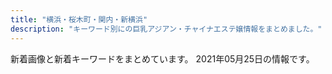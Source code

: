 ```yaml
---
title: "横浜・桜木町・関内・新横浜"
description: "キーワード別にの巨乳アジアン・チャイナエステ嬢情報をまとめました。"
---
```


新着画像と新着キーワードをまとめています。
2021年05月25日の情報です。

<DmmAffiliateIns />
<KeywordTable
  shops={
    [
    {
        "station": "\u53cd\u753a\u99c5",
        "img_links": [
            "http://www.yoshindo.es-relax.info/images/yuna1.jpg",
            "http://www.yoshindo.es-relax.info/images/sidebar-credit.png",
            "http://www.yoshindo.es-relax.info/images/youko1.jpg",
            "http://www.yoshindo.es-relax.info/images/yui1.jpg",
            "http://www.yoshindo.es-relax.info/images/info4.jpg",
            "http://www.yoshindo.es-relax.info/images/top-kpbar.png",
            "http://www.yoshindo.es-relax.info/images/topinfo.png",
            "http://www.yoshindo.es-relax.info/images/info6.jpg",
            "http://www.yoshindo.es-relax.info/images/topbar.png",
            "http://www.yoshindo.es-relax.info/images/info3.jpg",
            "http://www.yoshindo.es-relax.info/images/info1.jpg",
            "http://www.yoshindo.es-relax.info/images/arisu1.jpg",
            "http://www.yoshindo.es-relax.info/images/topnews.png",
            "http://www.yoshindo.es-relax.info/images/yuki1.jpg",
            "http://www.yoshindo.es-relax.info/images/info5.jpg",
            "http://www.yoshindo.es-relax.info/images/sayuri1.jpg",
            "http://www.yoshindo.es-relax.info/images/info2.jpg"
        ],
        "keywords": {},
        "url": "http://www.yoshindo.es-relax.info/",
        "name": "\u990a\u5fc3\u5802"
    },
    {
        "name": "\u7f8e\u4eba\u9928",
        "url": "http://www.bijinkan.esturl.com/",
        "station": "\u6238\u90e8\u99c5",
        "keywords": {},
        "img_links": [
            "http://www.bijinkan.esturl.com/images/osusume01.png",
            "http://www.bijinkan.esturl.com/photo_news/upimg/313515f7c41b421816_1.jpg",
            "http://www.bijinkan.esturl.com/images/top02-left.png",
            "http://www.bijinkan.esturl.com/images/nav-001.png",
            "http://www.bijinkan.esturl.com/images/nav-005.png",
            "http://www.bijinkan.esturl.com/images/nav-003.png",
            "http://www.bijinkan.esturl.com/images/top01.png",
            "http://www.bijinkan.esturl.com/images/nav-004.png",
            "http://www.bijinkan.esturl.com/images/nav-002.png",
            "http://www.bijinkan.esturl.com/images/nav-006.png",
            "http://www.bijinkan.esturl.com/photo_news/upimg/313515f7c41b421816_0.jpg",
            "http://www.bijinkan.esturl.com/files/006.jpg",
            "http://www.bijinkan.esturl.com/files/004.jpg",
            "http://www.bijinkan.esturl.com/images/top003.png",
            "http://www.bijinkan.esturl.com/images/tel.png",
            "http://www.bijinkan.esturl.com/files/008.jpg",
            "http://www.bijinkan.esturl.com/files/007.jpg",
            "http://www.bijinkan.esturl.com/photo_news/upimg/313515f7c41b421816_2.jpg"
        ]
    },
    {
        "img_links": [
            "http://www.sh-riraku113.xyz/uploads/201005/1-201005161544K5.jpg",
            "http://www.sh-riraku113.xyz/static/picture/tit-gat.png",
            "http://www.sh-riraku113.xyz/static/picture/room2.png",
            "http://www.sh-riraku113.xyz/static/picture/info.png",
            "http://www.sh-riraku113.xyz/static/picture/tite-staff.png",
            "http://www.sh-riraku113.xyz/static/picture/tit-infor.png",
            "http://www.sh-riraku113.xyz/uploads/201005/1-201005161513F8.jpg",
            "http://www.sh-riraku113.xyz/uploads/201005/1-2010051615301I.jpg",
            "http://www.sh-riraku113.xyz/static/picture/tit-pick.png",
            "http://www.sh-riraku113.xyz/static/picture/tit-new.png",
            "http://www.sh-riraku113.xyz/static/picture/top.png",
            "http://www.sh-riraku113.xyz/static/picture/room3.png",
            "http://www.sh-riraku113.xyz/static/picture/room1.png",
            "http://www.sh-riraku113.xyz/static/picture/infor.png",
            "http://www.sh-riraku113.xyz/uploads/201005/1-201005161500127.jpg",
            "http://www.sh-riraku113.xyz/static/picture/room4.png"
        ],
        "keywords": {
            "C": 14
        },
        "station": "JR\u6771\u795e\u5948\u5ddd\u99c5",
        "name": "\u30ec\u30a4\u30f3\u30dc\u30fc\u8679",
        "url": "http://www.sh-riraku113.xyz/"
    },
    {
        "url": "https://en.reraku.work/",
        "keywords": {},
        "img_links": [],
        "station": "\u4f0a\u52e2\u4f50\u6728\u9577\u8005\u753a\u99c5",
        "name": "\u7e01"
    },
    {
        "name": "\u7652\u3057\u306e\u5bb6",
        "keywords": {
            "86": 3,
            "87": 2,
            "D": 5
        },
        "img_links": [
            "http://www.lavender.esjoho.com/files/029.jpg",
            "http://www.lavender.esjoho.com/images/link_t.png",
            "http://www.lavender.esjoho.com/images/sm.jpg",
            "http://www.lavender.esjoho.com/sp/images/footer.jpg",
            "http://www.lavender.esjoho.com/images/sys3.png",
            "http://www.lavender.esjoho.com/sp/images/top.jpg",
            "http://www.lavender.esjoho.com/sp/images/interior_t.jpg",
            "http://www.lavender.esjoho.com/images/ta.jpg",
            "http://www.lavender.esjoho.com/sp/images/newsb.jpg",
            "http://www.lavender.esjoho.com/sp/menu/interior.jpg",
            "http://www.lavender.esjoho.com/files/045.jpg",
            "http://www.lavender.esjoho.com/images/news.jpg",
            "http://www.lavender.esjoho.com/images/mobile.jpg",
            "http://www.lavender.esjoho.com/sp/menu/staff.jpg",
            "http://www.lavender.esjoho.com/images/sys2.png",
            "http://www.lavender.esjoho.com/images/staff_t.png",
            "http://www.lavender.esjoho.com/sp/images/news.jpg",
            "http://www.lavender.esjoho.com/files/024.jpg",
            "http://www.lavender.esjoho.com/images/head.jpg",
            "http://www.lavender.esjoho.com/images/line.png",
            "http://www.lavender.esjoho.com/sp/images/head.jpg",
            "http://www.lavender.esjoho.com/images/int1.png",
            "http://www.lavender.esjoho.com/sp/images/tel.jpg",
            "http://www.lavender.esjoho.com/images/int2.png",
            "http://www.lavender.esjoho.com/files/035.jpg",
            "http://www.lavender.esjoho.com/files/019.jpg",
            "http://www.lavender.esjoho.com/sp/menu/top.jpg",
            "http://www.lavender.esjoho.com/sp/images/topgirl.jpg",
            "http://www.lavender.esjoho.com/sp/images/time.jpg",
            "http://www.lavender.esjoho.com/images/rec1.png",
            "http://www.lavender.esjoho.com/sp/images/staff_t.jpg",
            "http://www.lavender.esjoho.com/sp/images/pc.jpg",
            "http://www.lavender.esjoho.com/images/concept.jpg",
            "http://www.lavender.esjoho.com/images/rec2.png",
            "http://www.lavender.esjoho.com/images/interior_t.png"
        ],
        "url": "http://www.lavender.esjoho.com/",
        "station": "JR\u6771\u795e\u5948\u5ddd\u99c5\u897f\u53e3"
    },
    {
        "keywords": {
            "87": 1,
            "88": 1,
            "C": 2,
            "85": 1,
            "89": 2,
            "D": 4,
            "90": 1
        },
        "name": "\u604b\u5fc3",
        "station": "JR\u6771\u795e\u5948\u5ddd\u99c5\u897f\u53e3",
        "img_links": [
            "http://mensabby.est888.com/css/staff/staff003-a.jpg",
            "http://mensabby.est888.com/css/nav/nav-006.png",
            "http://mensabby.est888.com/css/staff/staff0005.jpg",
            "http://mensabby.est888.com/css/staff/staff001-a.jpg",
            "http://mensabby.est888.com/css/staff/staff00004.jpg",
            "http://mensabby.est888.com/css/staff/staff0003.jpg",
            "http://mensabby.est888.com/css/top-001.png",
            "http://mensabby.est888.com/css/staff/staff002-a.jpg",
            "http://mensabby.est888.com/css/staff/staff0006.jpg",
            "http://mensabby.est888.com/images/slider1/003.jpg",
            "http://mensabby.est888.com/css/tel02.png",
            "http://mensabby.est888.com/css/staff/staff006-a.jpg",
            "http://mensabby.est888.com/css/nav/nav-003.png",
            "http://mensabby.est888.com/css/staff/staff005-a.jpg",
            "http://mensabby.est888.com/css/staff/staff001.jpg",
            "http://mensabby.est888.com/css/nav/nav-002.png",
            "http://mensabby.est888.com/css/staff/staff0004-a.jpg",
            "http://mensabby.est888.com/css/nav/nav-004.png",
            "http://mensabby.est888.com/css/nav/nav-001.png",
            "http://mensabby.est888.com/css/staff/staff0002.jpg",
            "http://mensabby.est888.com/images/slider1/001.jpg",
            "http://mensabby.est888.com/css/nav/nav-005.png"
        ],
        "url": "http://mensabby.est888.com/"
    },
    {
        "img_links": [
            "http://tanoshimini.work/static/picture/room3.jpg",
            "http://tanoshimini.work/static/picture/sp_tit_staff02.png",
            "http://tanoshimini.work/static/picture/room1.jpg",
            "http://tanoshimini.work/static/picture/sp_tit_new.png",
            "http://tanoshimini.work/static/picture/top.jpg",
            "http://tanoshimini.work/static/picture/maining.jpg",
            "http://tanoshimini.work/static/picture/room4.jpg",
            "http://tanoshimini.work/uploads/210519/1-2105191K304510.jpg",
            "http://tanoshimini.work/uploads/210519/1-2105191K3151b.jpg",
            "http://tanoshimini.work/static/picture/tit_staff01.png",
            "http://tanoshimini.work/static/picture/tit_staff02.png",
            "http://tanoshimini.work/uploads/210519/1-2105191J30b00.jpg",
            "http://tanoshimini.work/static/picture/tit_new.png",
            "http://tanoshimini.work/uploads/210519/1-2105191K455460.jpg",
            "http://tanoshimini.work/uploads/201215/1-201215140451403.jpg",
            "http://tanoshimini.work/static/picture/tit_therapist.png",
            "http://tanoshimini.work/uploads/210519/1-2105191J350645.jpg",
            "http://tanoshimini.work/uploads/210519/1-2105191J33Q38.jpg",
            "http://tanoshimini.work/uploads/210519/1-2105191K433612.jpg",
            "http://tanoshimini.work/static/picture/sp_tit_therapist.png",
            "http://tanoshimini.work/uploads/210519/1-2105191K445403.jpg",
            "http://tanoshimini.work/uploads/210519/1-2105191K32E15.jpg",
            "http://tanoshimini.work/static/picture/sp_tit_staff01.png",
            "http://tanoshimini.work/static/picture/img_tel.png",
            "http://tanoshimini.work/static/picture/room2.jpg"
        ],
        "keywords": {
            "86": 4,
            "E": 4,
            "\u4e73": 1,
            "94": 4,
            "D": 4,
            "C": 8,
            "89": 4
        },
        "name": "\u697d\u3057\u307f\u306b",
        "url": "http://tanoshimini.work/",
        "station": "JR\u6a2a\u6d5c\u99c5\u76f8\u9244\u53e3"
    },
    {
        "station": "JR\u6771\u795e\u5948\u5ddd\u99c5\u897f\u53e3",
        "name": "\u7f8e\u4eba\u9b5a",
        "url": "http://www.muse.mensest.com/",
        "img_links": [
            "http://www.muse.mensest.com/files/003.jpg",
            "http://www.muse.mensest.com/files/001.jpg",
            "http://www.muse.mensest.com/photo_news/upimg/58411609358e5df90e_0.jpg",
            "http://www.muse.mensest.com/files/002.jpg",
            "http://www.muse.mensest.com/files/007.jpg",
            "http://www.muse.mensest.com/files/004.jpg",
            "http://www.muse.mensest.com/photo_news/upimg/6082860ab55b055366_0.jpg",
            "http://www.muse.mensest.com/images/tit_new.png",
            "http://www.muse.mensest.com/images/sp_tit_new.png",
            "http://www.muse.mensest.com/images/top.jpg",
            "http://www.muse.mensest.com/photo_news/upimg/32287607e6deea8b73_0.jpg",
            "http://www.muse.mensest.com/files/006.jpg",
            "http://www.muse.mensest.com/images/tit_therapist.png",
            "http://www.muse.mensest.com/photo_news/upimg/6082860ab55b055366_1.jpg",
            "http://www.muse.mensest.com/images/sp_top.jpg",
            "http://www.muse.mensest.com/images/sp_tit_therapist.png",
            "http://www.muse.mensest.com/images/img_tel.png",
            "http://www.muse.mensest.com/photo_news/upimg/58411609358e5df90e_1.jpg",
            "http://www.muse.mensest.com/images/maining.jpg",
            "http://www.muse.mensest.com/files/005.jpg",
            "http://www.muse.mensest.com/photo_news/upimg/32287607e6deea8b73_1.jpg"
        ],
        "keywords": {
            "C": 6,
            "86": 6,
            "87": 36,
            "D": 36
        }
    },
    {
        "url": "http://es-kannai.link",
        "img_links": [
            "http://es-kannai.link/wp-content/uploads/2021/04/IMG_5649-250x376.jpg",
            "http://es-kannai.link/wp-content/uploads/2021/04/IMG_5649.jpg",
            "http://es-kannai.link/wp-content/uploads/2021/04/IMG_5651-250x376.jpg",
            "http://es-kannai.link/wp-content/uploads/2021/04/IMG_5651.jpg",
            "http://es-kannai.link/wp-content/uploads/2016/12/a.jpg",
            "http://es-kannai.link/wp-content/uploads/2021/04/IMG_5653-400x600.jpg",
            "http://cdn.dino-es.com/images/logo/200x40DinoEs.png",
            "http://es-kannai.link/wp-content/themes/template-salon2/images/m-info.png",
            "http://es-kannai.link/wp-content/uploads/2016/12/d.png",
            "http://es-kannai.link/wp-content/uploads/2021/04/IMG_5653-250x376.jpg",
            "http://es-kannai.link/wp-content/uploads/2021/04/IMG_5652-400x600.jpg",
            "http://es-kannai.link/wp-content/themes/template-salon2/images/info.png",
            "http://es-kannai.link/wp-content/uploads/2016/12/aaaa.jpg",
            "http://es-kannai.link/wp-content/uploads/2021/04/IMG_5653.jpg",
            "http://es-kannai.link/wp-content/uploads/2016/12/vvv.png",
            "http://es-kannai.link/wp-content/uploads/2016/12/aaa.jpg",
            "http://es-kannai.link/wp-content/uploads/2021/04/IMG_5651-400x600.jpg",
            "http://es-kannai.link/wp-content/uploads/2016/12/aa.jpg",
            "http://es-kannai.link/wp-content/themes/template-salon2/images/news-ttl.jpg",
            "http://es-kannai.link/wp-content/uploads/2021/04/IMG_5649-400x600.jpg",
            "http://es-kannai.link/wp-content/themes/template-salon2/images/main-img.jpg",
            "http://es-kannai.link/wp-content/uploads/2016/12/dd.png",
            "http://es-kannai.link/wp-content/uploads/2016/12/v.jpg",
            "http://es-kannai.link/wp-content/uploads/2021/04/IMG_5652.jpg",
            "http://es-kannai.link/wp-content/themes/template-salon2/images/campaign-bnr.png",
            "http://es-kannai.link/wp-content/uploads/2021/04/IMG_5650-250x376.jpg",
            "http://es-kannai.link/wp-content/uploads/2021/04/IMG_5650.jpg",
            "http://es-kannai.link/wp-content/uploads/2021/04/IMG_5652-250x376.jpg",
            "http://es-kannai.link/wp-content/uploads/2016/12/vv.jpg",
            "http://es-kannai.link/wp-content/uploads/2016/12/vvvv.png",
            "http://es-kannai.link/wp-content/uploads/2021/04/IMG_5650-400x600.jpg",
            "http://es-kannai.link/wp-content/themes/template-salon2/images/newface-ttl.jpg"
        ],
        "keywords": {},
        "name": "Venus",
        "station": "JR\u95a2\u5185\u99c5\u5357\u53e3"
    },
    {
        "img_links": [
            "https://static.wixstatic.com/media/11062b_62f0356712544a87b392417662c4658df000.jpg",
            "https://static.wixstatic.com/media/c0eb72_af078915f31448918e1b09e057131039~mv2.jpg",
            "https://static.wixstatic.com/media/c0eb72_c3f92a65fa0a4e2da5949c9452de2af8~mv2.jpg",
            "https://static.wixstatic.com/media/c0eb72_29440005177e4292a35d5e3cb219e218~mv2.png",
            "https://static.wixstatic.com/media/c0eb72_916975db7bc947768e06d7f7bf975af9~mv2.jpg",
            "https://static.wixstatic.com/media/c0eb72_f0bd83adebca4a998bfeed190f0db84e~mv2.jpg",
            "https://static.wixstatic.com/media/c0eb72_40820ead73a84600a3e5fd095c420086~mv2.png",
            "https://static.wixstatic.com/media/c0eb72_ee7912bef5a849b9970754300a697d40~mv2.jpg",
            "https://static.parastorage.com/services/linguist-flags/1.480.0/assets/flags/square/JPN.png",
            "https://static.parastorage.com/services/linguist-flags/1.480.0/assets/flags/square/CHN.png",
            "https://static.parastorage.com/services/linguist-flags/1.480.0/assets/flags/square/USA.png",
            "https://static.wixstatic.com/media/c0eb72_5abd6c30d02b4fdea8659795b145f5bb~mv2.jpg",
            "https://static.wixstatic.com/media/c0eb72_55087d3426164a11a5e004b6a26de8df~mv2.jpg",
            "https://static.wixstatic.com/media/c0eb72_9e98698dd5354798ba756d52bc70323d~mv2.jpg",
            "https://static.wixstatic.com/media/c0eb72_72b51b0901154f20ac35e7ea37da768b~mv2.jpg",
            "https://static.wixstatic.com/media/c0eb72_26944ceb94b94dc19131d91ac1511619~mv2.jpg",
            "https://static.wixstatic.com/media/c0eb72_a793548cd83b40409848792f66685691~mv2.jpg",
            "https://static.wixstatic.com/media/c0eb72_977c5791309044fe8872baa76e42ae97~mv2.jpg",
            "https://static.wixstatic.com/media/c0eb72_2b7a2752438d43208051a8e353a9dbd7~mv2.jpg",
            "https://static.wixstatic.com/media/c0eb72_9b14a7ceb52a45b2b648b484ee51ad80~mv2.jpg",
            "https://static.wixstatic.com/media/11062b_4b7c9a8e48334d5aad2fd274fddba3bc~mv2.jpg",
            "https://static.wixstatic.com/media/c0eb72_49be5463f40e4364a25873a40238066c~mv2.jpg",
            "https://static.wixstatic.com/media/c0eb72_83c54ac293a74c6884e659b9642a1e49~mv2.jpg",
            "https://static.wixstatic.com/media/c0eb72_8f0b5394fc194d628f291dc3df50643f~mv2.jpg",
            "https://static.wixstatic.com/media/c0eb72_7e69893fede244afb0416acacfcd91e3~mv2.jpg",
            "https://static.wixstatic.com/media/c0eb72_2098c0903bfb434e9504fee2e018034a~mv2.jpg",
            "https://static.wixstatic.com/media/af7a8b002af842f8bab87691c1d8640f.jpg",
            "https://static.wixstatic.com/media/c0eb72_cb951eeb551748fd86db834e86993788~mv2.jpg",
            "https://static.wixstatic.com/media/c0eb72_678a934c9328407284502b1418bf9b4d~mv2.jpg",
            "https://static.wixstatic.com/media/c0eb72_a5bf32f6fdb1491ca96c944502ab6bea~mv2.jpg",
            "https://static.wixstatic.com/media/c0eb72_a1a2ad886e4a47a19188641aab6482c6~mv2.jpg",
            "https://static.wixstatic.com/media/c0eb72_9d2693aac65943dbbba9a0a789268fe3~mv2.jpg",
            "https://static.wixstatic.com/media/c0eb72_8927f525542049b4a175526f2f5b36a4~mv2.png",
            "https://static.wixstatic.com/media/c0eb72_1a119da1d01942b7a33671df6c2b1159~mv2_d_1600_1200_s_2.jpg",
            "https://static.wixstatic.com/media/c0eb72_dacfc733e1494024a03e37b846316228~mv2.jpg",
            "https://static.wixstatic.com/media/c0eb72_c76576d046e642999bdad8f14b3a957b~mv2.jpg",
            "https://static.wixstatic.com/media/c0eb72_7f66a6684f7e4bd58e9bf0728ed69102~mv2.jpg",
            "https://static.wixstatic.com/media/c0eb72_6659fe6c05bc4ecab5ea34e25baa33a7~mv2.jpg",
            "https://static.wixstatic.com/media/c0eb72_8725bcdefd1c4f90850e9178dd71fe41~mv2.png",
            "https://static.wixstatic.com/media/c0eb72_40b8be3ea7154ed7866854945091feff~mv2.jpg",
            "https://static.wixstatic.com/media/c0eb72_def9c908fc954ee7aead052ba8a657fe~mv2.jpg",
            "https://static.wixstatic.com/media/11062b_2042bb7351284f0f982e4787d37415e6f000.jpg",
            "https://static.wixstatic.com/media/c0eb72_5665a81d23b944ee9e86dce90624ce2c~mv2.jpg",
            "https://static.wixstatic.com/media/035244_257ed5e146d64042bf444af357418e18~mv2.jpg",
            "https://static.wixstatic.com/media/11062b_808b40c463104f22943c284c625d31c3f000.jpg",
            "https://static.wixstatic.com/media/c0eb72_e7c5d34e534f43078c5c439f45a3b4b7~mv2.jpg",
            "https://static.wixstatic.com/media/c0eb72_40ccc84ef10f4b8097b0f734c756c6ca~mv2.jpg",
            "https://static.wixstatic.com/media/c0eb72_20782149934c4a6d85543ab1c66cd198~mv2.png"
        ],
        "station": "\u685c\u6728\u753a\u99c5\u53572\u756a\u51fa\u53e3",
        "keywords": {},
        "url": "https://www.shin-taipei-massage.com/",
        "name": "\u65b0\u53f0\u5317"
    },
    {
        "name": "\u30c0\u30a4\u30e4",
        "img_links": [
            "http://diamond.esute.tokyo/images/b-tel.png",
            "http://diamond.esute.tokyo/staff/s-sora.jpg",
            "http://diamond.esute.tokyo/images/pic2.jpg",
            "http://diamond.esute.tokyo/staff/s-mari.jpg",
            "http://diamond.esute.tokyo/images/c-top.png",
            "http://diamond.esute.tokyo/staff/s-yumi.jpg",
            "http://diamond.esute.tokyo/images/c-staff.png",
            "http://diamond.esute.tokyo/images/bar-staff.png",
            "http://diamond.esute.tokyo/images/pic11.jpg",
            "http://diamond.esute.tokyo/images/c-interior.png",
            "http://diamond.esute.tokyo/images/cam20210413.png",
            "http://diamond.esute.tokyo/images/pic-akasuri2021.png",
            "http://diamond.esute.tokyo/images/bar-interior.png",
            "http://diamond.esute.tokyo/images/bill.png",
            "http://diamond.esute.tokyo/images/bar-pickup.png",
            "http://diamond.esute.tokyo/images/footer.png",
            "http://diamond.esute.tokyo/images/bar-cam.png"
        ],
        "keywords": {},
        "url": "http://diamond.esute.tokyo/",
        "station": "JR\u95a2\u5185\u99c5\u5357\u53e3"
    },
    {
        "img_links": [],
        "name": "Anna -\u30a2\u30f3\u30ca-",
        "url": "https://anna.jpn.mn/",
        "keywords": {},
        "station": "JR\u6771\u795e\u5948\u5ddd\u99c5\u897f\u53e3"
    },
    {
        "keywords": {
            "E": 3,
            "89": 3,
            "C": 58,
            "87": 29,
            "D": 30,
            "85": 19,
            "86": 43,
            "F": 3
        },
        "img_links": [
            "http://www.rose-color.info/public/image/20210517/20210517143118_87119.png",
            "http://www.rose-color.info/img/gtop.jpg",
            "http://www.rose-color.info/img/gback.jpg",
            "http://www.rose-color.info/public/image/20210503/20210503131617_34247.jpg",
            "http://www.rose-color.info/public/image/20190509/20190509150501_74550.jpg",
            "http://www.rose-color.info/public/image/20210406/20210406185922_89679.png",
            "http://www.rose-color.info/public/image/20210427/20210427120505_60105.jpg",
            "http://www.rose-color.info/public/image/20210508/20210508141722_58466.jpg",
            "http://www.rose-color.info/public/image/20190509/20190509140935_98972.jpg",
            "http://www.rose-color.info/public/image/20190509/20190509151712_73273.jpg",
            "http://www.rose-color.info/public/image/20201009/20201009005900_97376.jpg",
            "http://www.rose-color.info/public/image/20190509/20190509145323_81608.jpg",
            "http://www.rose-color.info/public/image/20190922/20190922200505_21149.jpeg",
            "http://www.rose-color.info/public/image/20190922/20190922200457_51255.jpeg",
            "http://www.rose-color.info/img/koko.png",
            "http://www.rose-color.info/public/image/20210204/20210204004224_97903.png",
            "http://www.rose-color.info/public/image/20190509/20190509151145_51237.jpg",
            "http://www.rose-color.info/public/image/20190509/20190509145858_80062.jpg",
            "http://www.rose-color.info/public/image/20190509/20190509140925_63726.jpg",
            "http://www.rose-color.info/public/image/20210419/20210419111655_62452.png",
            "http://www.rose-color.info/img/link1.jpg",
            "http://www.rose-color.info/public/image/20200417/20200417025857_20118.png",
            "http://www.rose-color.info/public/image/20201020/20201020184710_30595.png",
            "http://www.rose-color.info/public/image/20190517/20190517212433_70632.jpg",
            "http://www.rose-color.info/public/image/20190509/20190509160519_55359.jpg",
            "http://www.rose-color.info/public/image/20190509/20190509150319_28745.jpg",
            "http://www.rose-color.info/public/image/20201130/20201130144441_16819.jpg",
            "http://www.rose-color.info/public/image/20210521/20210521170756_17434.jpg",
            "http://www.rose-color.info/img/sys.jpg",
            "http://www.rose-color.info/public/image/20190509/20190509145904_79944.jpg",
            "http://www.rose-color.info/public/image/20191025/20191025151602_11534.jpg",
            "http://www.rose-color.info/public/image/20210222/20210222102101_83200.png",
            "http://www.rose-color.info/public/image/20190509/20190509140857_11715.jpg",
            "http://www.rose-color.info/public/image/20190509/20190509145318_30201.jpg",
            "http://www.rose-color.info/img/link2.jpg",
            "http://www.rose-color.info/public/image/20190517/20190517212453_15511.jpg",
            "http://www.rose-color.info/public/image/20190924/20190924151957_88257.jpg",
            "http://www.rose-color.info/public/image/20190509/20190509151815_26133.jpg",
            "http://www.rose-color.info/public/image/20201107/20201107123935_72522.png",
            "http://www.rose-color.info/public/image/20210419/20210419131246_25130.jpg",
            "http://www.rose-color.info/public/image/20201210/20201210130347_71702.png",
            "http://www.rose-color.info/public/image/20190509/20190509140913_93259.jpg",
            "http://www.rose-color.info/public/image/20210422/20210422163400_91224.jpg",
            "http://www.rose-color.info/public/image/20210330/20210330112929_27404.jpg"
        ],
        "station": "JR\u65b0\u6a2a\u6d5c\u99c5\u5317\u53e3",
        "name": "Rose Color\uff5e\u30ed\u30fc\u30ba\u30ab\u30e9\u30fc\uff5e",
        "url": "http://www.rose-color.info/"
    },
    {
        "station": "JR\u6771\u795e\u5948\u5ddd\u99c5\u897f\u53e3",
        "name": "Dream",
        "keywords": {
            "86": 58,
            "D": 40,
            "E": 18
        },
        "url": "http://relax-aroma.red/",
        "img_links": [
            "http://relax-aroma.red/images/cg051.jpg",
            "http://relax-aroma.red/images/cg06.jpg",
            "http://relax-aroma.red/images/cg02.jpg",
            "http://relax-aroma.red/images/cg07.jpg",
            "http://relax-aroma.red/images/cg052.jpg",
            "http://relax-aroma.red/images/top.png",
            "http://relax-aroma.red/images/cg03.jpg",
            "http://relax-aroma.red/images/cg05.jpg",
            "http://relax-aroma.red/images/acc.jpg",
            "http://relax-aroma.red/images/cg08.jpg",
            "http://relax-aroma.red/images/sys.jpg",
            "http://relax-aroma.red/images/cg04.jpg",
            "http://relax-aroma.red/images/cg01.jpg",
            "http://relax-aroma.red/images/up_100_1_0.jpg",
            "http://relax-aroma.red/images/top2.png",
            "http://relax-aroma.red/images/cg011.jpg",
            "http://relax-aroma.red/images/spacer300x450.png",
            "http://relax-aroma.red/images/spacer900x360.png",
            "http://relax-aroma.red/images/qr.jpg"
        ]
    },
    {
        "img_links": [
            "http://www.shine-es.info/public/image/20180426/20180426161222_54119.jpg",
            "http://www.shine-es.info/public/image/20210503/20210503132158_78451.jpg",
            "http://www.shine-es.info/public/image/20200120/20200120014129_44289.jpg",
            "http://www.shine-es.info/public/image/20180426/20180426160618_24358.jpg",
            "http://www.shine-es.info/public/image/20191123/20191123005624_21397.jpg",
            "http://www.shine-es.info/img/top/nav_09.jpg",
            "http://www.shine-es.info/public/image/20210521/20210521171326_38196.jpg",
            "http://www.shine-es.info/img/top/koko.png",
            "http://www.shine-es.info/public/image/20180524/20180524214818_14591.jpeg",
            "http://www.shine-es.info/public/image/20201130/20201130150442_88111.jpg",
            "http://www.shine-es.info/img/top/pic-2.jpg",
            "http://www.shine-es.info/public/image/20210508/20210508142929_74258.jpg",
            "http://www.shine-es.info/public/image/20191009/20191009171341_70954.jpg",
            "http://www.shine-es.info/public/image/20180806/20180806021646_71312.jpeg",
            "http://www.shine-es.info/public/image/20201009/20201009012403_82863.jpg",
            "http://www.shine-es.info/public/image/20210204/20210204005557_55265.png",
            "http://www.shine-es.info/public/image/20210330/20210330113900_55694.jpg",
            "http://www.shine-es.info/public/image/20180426/20180426160348_68419.jpg",
            "http://www.shine-es.info/public/image/20200901/20200901125021_47269.jpg",
            "http://www.shine-es.info/public/image/20181128/20181128190142_51228.jpeg",
            "http://www.shine-es.info/public/image/20180524/20180524214431_17082.jpg",
            "http://www.shine-es.info/public/image/20191007/20191007000751_26360.jpg",
            "http://www.shine-es.info/public/image/20200901/20200901124912_14983.jpg",
            "http://www.shine-es.info/img/top/nav_07.jpg",
            "http://www.shine-es.info/public/image/20210427/20210427125244_68255.jpg",
            "http://www.shine-es.info/img/top/nav_06.jpg",
            "http://www.shine-es.info/img/top/pic-1.png",
            "http://www.shine-es.info/public/image/20190617/20190617002029_84673.jpg",
            "http://www.shine-es.info/public/image/20200225/20200225013302_28274.png",
            "http://www.shine-es.info/public/image/20201210/20201210131428_47249.png",
            "http://www.shine-es.info/public/image/20180806/20180806021637_66262.jpeg",
            "http://www.shine-es.info/public/image/20201020/20201020190438_86333.png",
            "http://www.shine-es.info/public/image/20190617/20190617002036_61596.jpg",
            "http://www.shine-es.info/public/image/20210422/20210422163954_89790.jpg",
            "http://www.shine-es.info/public/image/20180514/20180514161320_29646.jpg",
            "http://www.shine-es.info/public/image/20191123/20191123005615_48887.jpg",
            "http://www.shine-es.info/img/top/nav_05.jpg",
            "http://www.shine-es.info/public/image/20180528/20180528013047_54119.jpg",
            "http://www.shine-es.info/public/image/20200816/20200816001546_39857.jpg",
            "http://www.shine-es.info/public/image/20180524/20180524214747_75881.jpeg",
            "http://www.shine-es.info/public/image/20210419/20210419112401_56895.png",
            "http://www.shine-es.info/img/system/campaign3.png",
            "http://www.shine-es.info/public/image/20180524/20180524214610_38863.jpeg",
            "http://www.shine-es.info/img/top/nav_03.jpg",
            "http://www.shine-es.info/public/image/20200505/20200505002649_53549.png",
            "http://www.shine-es.info/public/image/20191009/20191009171328_21361.jpg",
            "http://www.shine-es.info/public/image/20210419/20210419132609_96915.jpg",
            "http://www.shine-es.info/img/top/mobile.jpg",
            "http://www.shine-es.info/public/image/20210222/20210222103449_67865.png",
            "http://www.shine-es.info/img/top/nav_04.jpg",
            "http://www.shine-es.info/public/image/20210517/20210517143723_67582.png",
            "http://www.shine-es.info/public/image/20180524/20180524214652_54672.jpeg",
            "http://www.shine-es.info/public/image/20190827/20190827011025_93525.jpg",
            "http://www.shine-es.info/public/image/20191007/20191007000800_55460.png",
            "http://www.shine-es.info/img/top/pic-1.jpg",
            "http://www.shine-es.info/public/image/20191129/20191129184548_44783.jpg",
            "http://www.shine-es.info/img/top/pic-3.jpg",
            "http://www.shine-es.info/public/image/20201107/20201107124509_92438.png"
        ],
        "url": "http://www.shine-es.info/",
        "station": "JR\u65b0\u6a2a\u6d5c\u99c5\u5317\u53e3",
        "name": "SRP",
        "keywords": {
            "86": 41,
            "87": 18,
            "84": 12,
            "83": 6,
            "C": 66,
            "D": 34,
            "85": 29
        }
    },
    {
        "keywords": {},
        "name": "\u30b3\u30b3\u30ca\u30c3\u30c4",
        "url": "http://re-lax.work/",
        "station": "JR\u95a2\u5185\u99c5\u5317\u53e3",
        "img_links": [
            "http://re-lax.work/images/interior_t.jpg",
            "http://re-lax.work/images/rec.jpg",
            "http://re-lax.work/images/menu/top.png",
            "http://re-lax.work/staff/haruka.jpg",
            "http://re-lax.work/images/sys3.jpg",
            "http://re-lax.work/images/menu/interior.png",
            "http://re-lax.work/images/time.jpg",
            "http://re-lax.work/img/haruka1.jpg",
            "http://re-lax.work/images/tg.jpg",
            "http://re-lax.work/staff/rara.jpg",
            "http://re-lax.work/images/sys1.jpg",
            "http://re-lax.work/images/int1.jpg",
            "http://re-lax.work/staff/yuki.jpg",
            "http://re-lax.work/images/int2.jpg",
            "http://re-lax.work/images/up.jpg",
            "http://re-lax.work/images/staff_t.jpg",
            "http://re-lax.work/images/news.jpg",
            "http://re-lax.work/img/rara1.jpg",
            "http://re-lax.work/img/yuki1.jpg",
            "http://re-lax.work/images/tel.png",
            "http://re-lax.work/images/menu/staff.png",
            "http://re-lax.work/images/sys2.jpg"
        ]
    },
    {
        "img_links": [
            "http://relax-massage.blue/images/top.png",
            "http://relax-massage.blue/images/r3.jpg",
            "http://relax-massage.blue/images/cg09.jpg",
            "http://relax-massage.blue/images/evetop.png",
            "http://relax-massage.blue/images/kan.jpg",
            "http://relax-massage.blue/images/r2.jpg",
            "http://relax-massage.blue/images/cg07.jpg",
            "http://relax-massage.blue/images/staff_s.png",
            "http://relax-massage.blue/images/cg03.jpg",
            "http://relax-massage.blue/images/cg06.jpg",
            "http://relax-massage.blue/images/cg01.jpg",
            "http://relax-massage.blue/images/cg05.jpg",
            "http://relax-massage.blue/images/cg08.jpg",
            "http://relax-massage.blue/images/cg021.jpg",
            "http://relax-massage.blue/images/r1.jpg",
            "http://relax-massage.blue/images/r4.jpg",
            "http://relax-massage.blue/images/cg02.jpg",
            "http://relax-massage.blue/images/news.png"
        ],
        "keywords": {
            "D": 12,
            "86": 24,
            "E": 12
        },
        "station": "\u95a2\u5185\u99c5\u5317\u53e3",
        "name": "NaNa \uff5e\u30ca\u30ca\uff5e",
        "url": "http://relax-massage.blue/"
    },
    {
        "name": "\u68ee\u82d1",
        "keywords": {
            "D": 24,
            "86": 6,
            "83": 6,
            "87": 6,
            "85": 6
        },
        "img_links": [
            "http://morien.este.work/2/uploadimg/1594704743.jpg",
            "http://morien.este.work/2/uploadimg/1574764277.jpg",
            "http://morien.este.work/mens-esthe.png",
            "http://morien.este.work/2/uploadimg/1613996342.jpg",
            "http://morien.este.work/top.jpg",
            "http://morien.este.work/2/uploadimg/1577672563.jpg"
        ],
        "station": "\u53cd\u753a\u99c5",
        "url": "http://morien.este.work/"
    },
    {
        "name": "\u697d\u697d",
        "keywords": {
            "C": 24,
            "D": 4,
            "87": 8,
            "86": 8
        },
        "url": "http://www.rakuraku.esjoho.com/",
        "img_links": [
            "http://www.rakuraku.esjoho.com/images/mobile.jpg",
            "http://www.rakuraku.esjoho.com/files/003-03.jpg",
            "http://www.rakuraku.esjoho.com/files/002-02.jpg",
            "http://www.rakuraku.esjoho.com/files/002.jpg",
            "http://www.rakuraku.esjoho.com/files/003.jpg",
            "http://www.rakuraku.esjoho.com/files/001-03.jpg",
            "http://www.rakuraku.esjoho.com/images/r3.jpg",
            "http://www.rakuraku.esjoho.com/files/004-03.jpg",
            "http://www.rakuraku.esjoho.com/images/line.png",
            "http://www.rakuraku.esjoho.com/files/001-02.jpg",
            "http://www.rakuraku.esjoho.com/files/001.jpg",
            "http://www.rakuraku.esjoho.com/files/004.jpg",
            "http://www.rakuraku.esjoho.com/files/002-03.jpg",
            "http://www.rakuraku.esjoho.com/files/003-02.jpg",
            "http://www.rakuraku.esjoho.com/files/004-02.jpg"
        ],
        "station": "\u6771\u767d\u697d\u99c5"
    },
    {
        "name": "\u30a2\u30ea\u30fc\u30ca",
        "url": "https://arena.xyz.mn/",
        "img_links": [],
        "station": "JR\u6a2a\u6d5c\u99c5\u897f\u53e3",
        "keywords": {}
    },
    {
        "url": "http://www.cirover.xyz/",
        "name": "\u6cc9\u4e4b\u604b",
        "station": "\u4f0a\u52e2\u4f50\u6728\u9577\u8005\u753a\u99c5",
        "keywords": {
            "87": 1,
            "86": 1,
            "89": 1,
            "\u4e73": 1
        },
        "img_links": [
            "http://www.cirover.xyz/uploads/210511/1-210511152136446.jpg",
            "http://www.cirover.xyz/uploads/210515/1-21051513125QV.jpg",
            "http://www.cirover.xyz/uploads/210515/1-210515131103433.jpg",
            "http://www.cirover.xyz/uploads/210515/1-210515131411911.jpg",
            "http://www.cirover.xyz/uploads/210515/1-21051513094a60.jpg",
            "http://www.cirover.xyz/uploads/210515/1-210515130ULH.jpg",
            "http://www.cirover.xyz/uploads/210515/1-210515131H2113.jpg",
            "http://www.cirover.xyz/uploads/210511/1-210511152A5S6.jpg",
            "http://www.cirover.xyz/uploads/210515/1-210515131605406.jpg",
            "http://www.cirover.xyz/uploads/210511/1-21051115220Aa.jpg",
            "http://www.cirover.xyz/templets/default/pc/picture/tel.png",
            "http://www.cirover.xyz/templets/default/pc/picture/top_pickup.png",
            "http://www.cirover.xyz/uploads/180210/1-1P21015163J05.jpg",
            "http://www.cirover.xyz/uploads/210512/1-210512135210K2.png",
            "http://www.cirover.xyz/uploads/210511/1-210511152515249.jpg",
            "http://www.cirover.xyz/uploads/210515/1-210515131151312.jpg",
            "http://www.cirover.xyz/uploads/210511/1-210511152555K3.jpg",
            "http://www.cirover.xyz/uploads/210515/1-210515131504157.jpg"
        ]
    },
    {
        "station": "\u30bb\u30f3\u30bf\u30fc\u5317\u99c5",
        "url": "http://massage-esthe.blue/",
        "img_links": [
            "http://massage-esthe.blue/img/root.jpg",
            "http://massage-esthe.blue/img/syst.jpg",
            "http://massage-esthe.blue/img/a1.jpg",
            "http://massage-esthe.blue/img/sta2.jpg",
            "http://massage-esthe.blue/img/stat.jpg",
            "http://massage-esthe.blue/img/sta5.jpg",
            "http://massage-esthe.blue/img/r2.jpg",
            "http://massage-esthe.blue/img/st12.jpg",
            "http://massage-esthe.blue/img/a6.jpg",
            "http://massage-esthe.blue/img/st2.jpg",
            "http://massage-esthe.blue/img/bb.png",
            "http://massage-esthe.blue/img/a2.jpg",
            "http://massage-esthe.blue/img/a4.jpg",
            "http://massage-esthe.blue/img/st5.jpg",
            "http://massage-esthe.blue/img/sta10.jpg",
            "http://massage-esthe.blue/img/stal.png",
            "http://massage-esthe.blue/img/st9.jpg",
            "http://massage-esthe.blue/img/sta6.jpg",
            "http://massage-esthe.blue/img/sta7.jpg",
            "http://massage-esthe.blue/img/fla.jpg",
            "http://massage-esthe.blue/img/st7.jpg",
            "http://massage-esthe.blue/img/rect.jpg",
            "http://massage-esthe.blue/img/top.jpg",
            "http://massage-esthe.blue/img/st3.jpg",
            "http://massage-esthe.blue/img/no.png",
            "http://massage-esthe.blue/img/r4.jpg",
            "http://massage-esthe.blue/img/r3.jpg",
            "http://massage-esthe.blue/img/sta12.jpg",
            "http://massage-esthe.blue/img/sta3.jpg",
            "http://massage-esthe.blue/img/r1.jpg",
            "http://massage-esthe.blue/img/st11.jpg",
            "http://massage-esthe.blue/img/lint.jpg",
            "http://massage-esthe.blue/img/a5.jpg",
            "http://massage-esthe.blue/img/a3.jpg",
            "http://massage-esthe.blue/img/st1.jpg",
            "http://massage-esthe.blue/img/st10.jpg",
            "http://massage-esthe.blue/img/acct.jpg",
            "http://massage-esthe.blue/img/st6.jpg",
            "http://massage-esthe.blue/img/sta1.jpg"
        ],
        "keywords": {
            "D": 10
        },
        "name": "37\u2103"
    },
    {
        "img_links": [
            "http://www.rakuraku-venus.xyz/images/shop/h4.jpg",
            "http://www.rakuraku-venus.xyz/images/nav/lanmu-job.jpg",
            "http://www.rakuraku-venus.xyz/images/lan-t/images/lan-t_01.jpg",
            "http://www.rakuraku-venus.xyz/images/light_img.jpg",
            "http://www.rakuraku-venus.xyz/images/staff/11/koko.jpg",
            "http://www.rakuraku-venus.xyz/images/shop/h2.jpg",
            "http://www.rakuraku-venus.xyz/psd/off.jpg",
            "http://www.rakuraku-venus.xyz/images/index-kai_08.jpg",
            "http://www.rakuraku-venus.xyz/images/index-kai_07.jpg",
            "http://www.rakuraku-venus.xyz/images/index-kai_05.jpg",
            "http://www.rakuraku-venus.xyz/images/shop/h3.jpg",
            "http://www.rakuraku-venus.xyz/images/nav/lanmu-sys.jpg",
            "http://www.rakuraku-venus.xyz/images/index-f.jpg",
            "http://www.rakuraku-venus.xyz/images/staff/10/1.jpg",
            "http://www.rakuraku-venus.xyz/images/index-kai_16.jpg",
            "http://www.rakuraku-venus.xyz/images/nav/lanmu-acc.jpg",
            "http://www.rakuraku-venus.xyz/images/index-kai_13a.jpg",
            "http://www.rakuraku-venus.xyz/images/staff/11/ai.jpg",
            "http://www.rakuraku-venus.xyz/images/shop/r1.jpg",
            "http://www.rakuraku-venus.xyz/images/staff/11/minami2.jpg",
            "http://www.rakuraku-venus.xyz/images/nav/lanmu-staff.jpg",
            "http://www.rakuraku-venus.xyz/images/index-kai_03.jpg",
            "http://www.rakuraku-venus.xyz/images/staff/11/rika.png",
            "http://www.rakuraku-venus.xyz/images/index-kai_13.jpg"
        ],
        "url": "http://www.rakuraku-venus.xyz/",
        "name": "\u697d\u3005\u30f4\u30a3\u30fc\u30ca\u30b9",
        "keywords": {},
        "station": "JR\u6771\u795e\u5948\u5ddd\u99c5"
    },
    {
        "station": "JR\u95a2\u5185\u99c5\u5317\u53e3",
        "name": "Sunflower\uff5e\u30b5\u30f3\u30d5\u30e9\u30ef\u30fc\uff5e",
        "img_links": [
            "http://www.sunflower-kannai.com/images/sys4.jpg",
            "http://www.sunflower-kannai.com/images/faq_t.jpg",
            "http://www.sunflower-kannai.com/files/034-02.jpg",
            "http://www.sunflower-kannai.com/images/faq.jpg",
            "http://www.sunflower-kannai.com/images/staffback.jpg",
            "http://www.sunflower-kannai.com/files/011-02.jpg",
            "http://www.sunflower-kannai.com/files/035.jpg",
            "http://www.sunflower-kannai.com/images/slider04.jpg",
            "http://www.sunflower-kannai.com/images/slider02.jpg",
            "http://www.sunflower-kannai.com/files/011.jpg",
            "http://www.sunflower-kannai.com/files/026-02.jpg",
            "http://www.sunflower-kannai.com/images/ta.jpg",
            "http://www.sunflower-kannai.com/images/news.jpg",
            "http://www.sunflower-kannai.com/files/013.jpg",
            "http://www.sunflower-kannai.com/images/int1.jpg",
            "http://www.sunflower-kannai.com/images/sys3.jpg",
            "http://www.sunflower-kannai.com/images/slider08.jpg",
            "http://www.sunflower-kannai.com/images/ac1.jpg",
            "http://www.sunflower-kannai.com/files/033.jpg",
            "http://www.sunflower-kannai.com/files/014.jpg",
            "http://www.sunflower-kannai.com/files/035-02.jpg",
            "http://www.sunflower-kannai.com/files/014-02.jpg",
            "http://www.sunflower-kannai.com/files/004-02.jpg",
            "http://www.sunflower-kannai.com/images/slider05.jpg",
            "http://www.sunflower-kannai.com/files/022-02.jpg",
            "http://www.sunflower-kannai.com/images/head.jpg",
            "http://www.sunflower-kannai.com/files/028-02.jpg",
            "http://www.sunflower-kannai.com/images/sys2.jpg",
            "http://www.sunflower-kannai.com/images/slider03.jpg",
            "http://www.sunflower-kannai.com/images/interior_t.jpg",
            "http://www.sunflower-kannai.com/files/033-02.jpg",
            "http://www.sunflower-kannai.com/files/003-02.jpg",
            "http://www.sunflower-kannai.com/files/003.jpg",
            "http://www.sunflower-kannai.com/files/020.jpg",
            "http://www.sunflower-kannai.com/files/023-02.jpg",
            "http://www.sunflower-kannai.com/files/006-02.jpg",
            "http://www.sunflower-kannai.com/images/slider07.jpg",
            "http://www.sunflower-kannai.com/files/004.jpg",
            "http://www.sunflower-kannai.com/files/013-02.jpg",
            "http://www.sunflower-kannai.com/images/int2.jpg",
            "http://www.sunflower-kannai.com/files/022.jpg",
            "http://www.sunflower-kannai.com/images/staff_t.jpg",
            "http://www.sunflower-kannai.com/files/026.jpg",
            "http://www.sunflower-kannai.com/images/slider09.jpg",
            "http://www.sunflower-kannai.com/files/028.jpg",
            "http://www.sunflower-kannai.com/images/slider06.jpg",
            "http://www.sunflower-kannai.com/files/006.jpg",
            "http://www.sunflower-kannai.com/images/tre.jpg",
            "http://www.sunflower-kannai.com/images/slider01.jpg",
            "http://www.sunflower-kannai.com/files/023.jpg",
            "http://www.sunflower-kannai.com/files/020-02.jpg",
            "http://www.sunflower-kannai.com/images/info.jpg",
            "http://www.sunflower-kannai.com/files/034.jpg",
            "http://www.sunflower-kannai.com/images/int3.jpg",
            "http://www.sunflower-kannai.com/images/sys1.jpg"
        ],
        "keywords": {
            "87": 22,
            "86": 6,
            "D": 28
        },
        "url": "http://www.sunflower-kannai.com/"
    },
    {
        "station": "\u5e73\u6cbc\u6a4b\u99c5",
        "keywords": {},
        "img_links": [
            "http://saralaya.xyz/style/images/s-bian.png",
            "http://saralaya.xyz/style/images/index-miru_03.jpg",
            "http://saralaya.xyz/style/images/t6.jpg",
            "http://saralaya.xyz/style/images/sys.jpg",
            "http://saralaya.xyz/style/images/t2.png",
            "http://saralaya.xyz/style/images/t4.jpg",
            "http://saralaya.xyz/uploads/210305/1-210305140R01c.jpg",
            "http://saralaya.xyz/style/images/zhuyi.jpg",
            "http://saralaya.xyz/style/images/nav-sys.jpg",
            "http://saralaya.xyz/style/images/index-miru_18.jpg",
            "http://saralaya.xyz/uploads/200608/1-20060QK101292.jpg",
            "http://saralaya.xyz/uploads/201203/1-2012031HIV52.jpg",
            "http://saralaya.xyz/uploads/210215/1-21021515321VH.jpg",
            "http://saralaya.xyz/style/images/nav2-sta.png",
            "http://saralaya.xyz/style/images/index-miru_06.jpg",
            "http://saralaya.xyz/uploads/190129/1-1Z129133H9E3.jpg",
            "http://saralaya.xyz/uploads/200608/1-20060QK1404Q.jpg",
            "http://saralaya.xyz/uploads/200608/1-20060QK211234.jpg",
            "http://saralaya.xyz/style/images/t3.png",
            "http://saralaya.xyz/uploads/201203/1-2012031HR6309.jpg"
        ],
        "url": "http://saralaya.xyz/",
        "name": "37.5\u2103"
    },
    {
        "station": "JR\u95a2\u5185\u99c5",
        "img_links": [
            "https://kannai-mensesthe.com/room/1-s.jpg",
            "http://kannai-mensesthe.com/images/flower.png",
            "https://kannai-mensesthe.com/icon/twitter.png",
            "https://kannai-mensesthe.com/room/3-l.jpg",
            "https://kannai-mensesthe.com/room/esthe3.jpg",
            "https://kannai-mensesthe.com/staff/momo-l1.jpg",
            "https://hamamatsucho-esthe.work/icon/facebook.png",
            "https://kannai-mensesthe.com/staff/sachi-s1.jpg",
            "https://kannai-mensesthe.com/images/flower.png",
            "https://kannai-mensesthe.com/room/4-l.jpg",
            "https://kannai-mensesthe.com/icon/line.png",
            "https://kannai-mensesthe.com/images/footer-l.png",
            "https://kannai-mensesthe.com/room/esthe1.jpg",
            "https://kannai-mensesthe.com/staff/ayumi-s1.jpg",
            "https://kannai-mensesthe.com/icon/google_plus.png",
            "https://kannai-mensesthe.com/staff/ayumi-l1.jpg",
            "https://kannai-mensesthe.com/2019/12/03/risa-s1.jpg",
            "https://hamamatsucho-esthe.work/icon/google_plus.png",
            "https://kannai-mensesthe.com/staff/risa-l1.jpg",
            "https://kannai-mensesthe.com/button/home.png",
            "https://kannai-mensesthe.com/staff/risa-s1.jpg",
            "https://kannai-mensesthe.com/icon/facebook.png",
            "https://kannai-mensesthe.com//images/footer-r.png",
            "https://kannai-mensesthe.com/button/staff.png",
            "https://kannai-mensesthe.com/room/1-l.jpg",
            "https://kannai-mensesthe.com/staff/sachi-l1.jpg",
            "https://kannai-mensesthe.com/button/blog.png",
            "https://kannai-mensesthe.com/images/main1.jpg",
            "https://kannai-mensesthe.com/staff/momo-s1.jpg",
            "https://kannai-mensesthe.com/room/4-s.jpg",
            "https://kannai-mensesthe.com/room/esthe2.jpg",
            "https://kannai-mensesthe.com/2019/11/10/1.jpg",
            "https://kannai-mensesthe.com/room/2-l.jpg",
            "https://kannai-mensesthe.com/room/3-s.jpg",
            "https://kannai-mensesthe.com/room/2-s.jpg",
            "https://hamamatsucho-esthe.work/icon/twitter.png",
            "https://kannai-mensesthe.com/images/clear.png",
            "https://kannai-mensesthe.com/images/main-sp.jpg",
            "https://hamamatsucho-esthe.work/icon/line.png"
        ],
        "name": "Olive",
        "url": "http://kannai-mensesthe.com/",
        "keywords": {
            "90": 15,
            "88": 5
        }
    },
    {
        "keywords": {},
        "img_links": [],
        "url": "https://ruby.jpn.mn/",
        "station": "JR\u6771\u795e\u5948\u5ddd\u99c5\u897f\u53e3",
        "name": "\u71e6\u71e6"
    },
    {
        "station": "JR\u95a2\u5185\u99c5\u5317\u53e3",
        "url": "https://dear.xyz.mn/",
        "img_links": [
            "https://dear.xyz.mn/images/ac02.jpg",
            "https://dear.xyz.mn/images/ac04.jpg",
            "https://dear.xyz.mn/photos/sites/33/2021/01/2021010915471930.jpeg",
            "https://dear.xyz.mn/images/sp_top.jpg",
            "https://dear.xyz.mn/photos/sites/33/2020/12/2020122818210498.jpeg",
            "https://dear.xyz.mn/photos/sites/33/2021/04/2021042914583373.jpeg",
            "https://dear.xyz.mn/images/ac01.jpg",
            "https://dear.xyz.mn/photos/sites/33/2021/03/2021032514544543.jpeg",
            "https://dear.xyz.mn/images/top.png",
            "https://dear.xyz.mn/images/ac05.jpg",
            "https://dear.xyz.mn/photos/sites/33/2020/11/2020110413285923.jpeg",
            "https://dear.xyz.mn/photos/sites/33/2021/04/2021041421095424.jpeg",
            "https://dear.xyz.mn/photos/sites/33/2021/04/2021042614132612.jpeg",
            "https://dear.xyz.mn/photos/sites/33/2021/05/2021051320370822.jpeg",
            "https://dear.xyz.mn/photos/sites/33/2021/05/2021052017300732.jpeg",
            "https://dear.xyz.mn/photos/sites/33/2020/11/2020111223000369.jpeg",
            "https://dear.xyz.mn/photos/sites/33/2021/01/2021011914494134.jpeg",
            "https://dear.xyz.mn/photos/sites/33/2020/12/2020120212565938.jpeg",
            "https://dear.xyz.mn/photos/sites/33/2021/02/2021022614331675.jpeg"
        ],
        "keywords": {
            "87": 24,
            "D": 41,
            "85": 6,
            "86": 47,
            "C": 48
        },
        "name": "Dear"
    },
    {
        "keywords": {},
        "station": "\u65e5\u30ce\u51fa\u753a\u99c5",
        "url": "http://www.est-baby.work/",
        "img_links": [
            "http://www.est-baby.work/staff/koko.jpg",
            "http://www.est-baby.work/images/sisu.jpg",
            "http://www.est-baby.work/img/kaori1.png",
            "http://www.est-baby.work/images/menu/staff.png",
            "http://www.est-baby.work/images/sys2.jpg",
            "http://www.est-baby.work/staff/nana.jpg",
            "http://www.est-baby.work/images/6.jpg",
            "http://www.est-baby.work/img/sizuka1.png",
            "http://www.est-baby.work/images/8.jpg",
            "http://www.est-baby.work/images/7.jpg",
            "http://www.est-baby.work/images/tr.jpg",
            "http://www.est-baby.work/images/menu/interior.png",
            "http://www.est-baby.work/images/interior_t.jpg",
            "http://www.est-baby.work/staff/yuki.jpg",
            "http://www.est-baby.work/images/koko_200x40.png",
            "http://www.est-baby.work/images/sys1.jpg",
            "http://www.est-baby.work/images/menu/top.png",
            "http://www.est-baby.work/images/int1.jpg",
            "http://www.est-baby.work/images/head.jpg",
            "http://www.est-baby.work/staff/sizuka.jpg",
            "http://www.est-baby.work/img/yuki2.png",
            "http://www.est-baby.work/images/3.jpg",
            "http://www.est-baby.work/images/staff_t.jpg",
            "http://www.est-baby.work/images/sys4.jpg",
            "http://www.est-baby.work/images/1.jpg",
            "http://www.est-baby.work/images/news.jpg",
            "http://www.est-baby.work/staff/kaori.jpg",
            "http://www.est-baby.work/images/tgirl.jpg",
            "http://www.est-baby.work/images/sys3.jpg",
            "http://www.est-baby.work/img/yuki1.png",
            "http://www.est-baby.work/images/int2.jpg",
            "http://www.est-baby.work/img/nana1.png",
            "http://www.est-baby.work/img/koko1.png"
        ],
        "name": "\u7652\uff5e\u3044\u3084\u3057\uff5e"
    },
    {
        "img_links": [
            "http://sh-riraku31.xyz/uploads/201005/1-2010051J6062Y.jpg",
            "http://sh-riraku31.xyz/templets/default/picture/girl-z2.jpg",
            "http://sh-riraku31.xyz/uploads/201005/1-201005162114248.jpg",
            "http://sh-riraku31.xyz/uploads/201005/1-201005162052635.jpg",
            "http://sh-riraku31.xyz/templets/default/picture/s_news.jpg",
            "http://sh-riraku31.xyz/uploads/201005/1-2010051621224F.jpg",
            "http://sh-riraku31.xyz/uploads/201005/1-201005162101U5.jpg",
            "http://sh-riraku31.xyz/templets/default/picture/top.jpg",
            "http://sh-riraku31.xyz/uploads/201005/1-20100516201cK.jpg",
            "http://sh-riraku31.xyz/uploads/201005/1-2010051J55CA.jpg",
            "http://sh-riraku31.xyz/uploads/allimg/180629/1-1P629115504250.png",
            "http://sh-riraku31.xyz/templets/default/picture/top1.jpg",
            "http://sh-riraku31.xyz/uploads/201005/1-201005162010396.jpg",
            "http://sh-riraku31.xyz/uploads/allimg/180703/1-1PF3111J3201.png",
            "http://sh-riraku31.xyz/templets/default/picture/staff01.jpg",
            "http://sh-riraku31.xyz/templets/default/picture/girl-z1.jpg"
        ],
        "station": "JR\u6a2a\u6d5c\u99c5\u5317\u897f\u53e3",
        "keywords": {
            "C": 11,
            "D": 3,
            "84": 1,
            "86": 1,
            "85": 2
        },
        "name": "\u30c1\u30a7\u30ea\u30fc",
        "url": "http://sh-riraku31.xyz/"
    },
    {
        "station": "JR\u6771\u795e\u5948\u5ddd\u99c5\u897f\u53e3",
        "keywords": {
            "87": 10,
            "C": 22,
            "85": 2,
            "D": 10,
            "86": 2,
            "88": 2
        },
        "name": "\u82b1\u9b41",
        "img_links": [
            "http://www.gekabijin.esjprk.com/img/tel.png",
            "http://www.gekabijin.esjprk.com/img/btn_side_mobile.jpg",
            "http://www.gekabijin.esjprk.com/files/011-02.jpg",
            "http://www.gekabijin.esjprk.com/files/009.jpg",
            "http://www.gekabijin.esjprk.com/img/goback.jpg",
            "http://www.gekabijin.esjprk.com/files/010-02.jpg",
            "http://www.gekabijin.esjprk.com/files/006.jpg",
            "http://www.gekabijin.esjprk.com/files/002.jpg",
            "http://www.gekabijin.esjprk.com/files/001.jpg",
            "http://www.gekabijin.esjprk.com/files/008-02.jpg",
            "http://www.gekabijin.esjprk.com/files/002-02.jpg",
            "http://www.gekabijin.esjprk.com/files/004.jpg",
            "http://www.gekabijin.esjprk.com/img/btn_blog.png",
            "http://www.gekabijin.esjprk.com/img/ttl_info.png",
            "http://www.gekabijin.esjprk.com/files/010.jpg",
            "http://www.gekabijin.esjprk.com/img/ttl_news.png",
            "http://www.gekabijin.esjprk.com/files/011.jpg",
            "http://www.gekabijin.esjprk.com/files/004-02.jpg",
            "http://www.gekabijin.esjprk.com/files/001-02.jpg",
            "http://www.gekabijin.esjprk.com/files/009-02.jpg",
            "http://www.gekabijin.esjprk.com/files/006-02.jpg",
            "http://www.gekabijin.esjprk.com/img/pickup.jpg",
            "http://www.gekabijin.esjprk.com/files/008.jpg"
        ],
        "url": "http://www.gekabijin.esjprk.com/"
    },
    {
        "name": "\u30b9\u30de\u30a4\u30eb",
        "keywords": {},
        "station": "JR\u95a2\u5185\u99c5\u5317\u53e3",
        "url": "http://smile.esjp.xyz/",
        "img_links": [
            "http://smile.esjp.xyz/images/room/photo01.jpg",
            "http://smile.esjp.xyz/girl/7.jpg",
            "http://smile.esjp.xyz/images/room/photo03.jpg",
            "http://smile.esjp.xyz/images/system/sys01.jpg",
            "http://smile.esjp.xyz/girl/6.jpg",
            "http://smile.esjp.xyz/images/top_flash_01.jpg",
            "http://smile.esjp.xyz/images/system/sys02.jpg",
            "http://smile.esjp.xyz/images/room/photo02.jpg",
            "http://smile.esjp.xyz/images/room/photo04.jpg",
            "http://smile.esjp.xyz/images/staff_mitashi.jpg",
            "http://smile.esjp.xyz/images/info.jpg"
        ]
    },
    {
        "name": "\u5b66\u5712",
        "url": "http://sweety-est.info/",
        "station": "\u30bb\u30f3\u30bf\u30fc\u5357\u99c51\u756a\u51fa\u53e3",
        "keywords": {
            "D": 3,
            "86": 6,
            "E": 3
        },
        "img_links": [
            "http://sweety-est.info/images/news.png",
            "http://sweety-est.info/images/sruru.jpg",
            "http://sweety-est.info/images/top.png",
            "http://sweety-est.info/images/evetop.png",
            "http://sweety-est.info/images/cg04.jpg",
            "http://sweety-est.info/images/cg05.jpg",
            "http://sweety-est.info/images/precau.png",
            "http://sweety-est.info/images/staff_s.png"
        ]
    },
    {
        "name": "\u53e4\u7530",
        "img_links": [
            "http://furuta-massage.work/img/mens.jpg",
            "http://furuta-massage.work/sp/img/t-s.jpg",
            "http://furuta-massage.work/sp/img/botton.jpg",
            "http://furuta-massage.work/sp/img/p-1.jpg",
            "http://furuta-massage.work/img/s02.jpg",
            "http://furuta-massage.work/sp/img/t-o.jpg",
            "http://furuta-massage.work/sp/img/t-t.jpg",
            "http://furuta-massage.work/sp/img/pic.jpg",
            "http://furuta-massage.work/img/s1.jpg",
            "http://furuta-massage.work/sp/img/tel.jpg",
            "http://furuta-massage.work/img/head.jpg",
            "http://furuta-massage.work/img/botton4.jpg",
            "http://furuta-massage.work/sp/img/st4.jpg",
            "http://furuta-massage.work/sp/img/t-r.jpg",
            "http://furuta-massage.work/img/botton6.jpg",
            "http://furuta-massage.work/sp/img/add2.jpg",
            "http://furuta-massage.work/img/st4.jpg",
            "http://furuta-massage.work/img/s3.jpg",
            "http://furuta-massage.work/sp/img/tit.jpg",
            "http://furuta-massage.work/img/fla-2.jpg",
            "http://furuta-massage.work/img/st3.jpg",
            "http://furuta-massage.work/img/botton2.jpg",
            "http://furuta-massage.work/sp/img/time.jpg",
            "http://furuta-massage.work/sp/img/st3.jpg",
            "http://furuta-massage.work/sp/img/pc.jpg",
            "http://furuta-massage.work/img/foot.jpg",
            "http://furuta-massage.work/sp/img/sys.jpg",
            "http://furuta-massage.work/img/s01.jpg",
            "http://furuta-massage.work/img/st2.jpg",
            "http://furuta-massage.work/img/kanban.jpg",
            "http://furuta-massage.work/img/st1.jpg",
            "http://furuta-massage.work/sp/img/cam.jpg",
            "http://furuta-massage.work/sp/img/st2.jpg",
            "http://furuta-massage.work/img/s2.jpg",
            "http://furuta-massage.work/sp/img/st1.jpg",
            "http://furuta-massage.work/img/botton.jpg",
            "http://furuta-massage.work/img/s03.jpg",
            "http://furuta-massage.work/img/botton3.jpg",
            "http://furuta-massage.work/img/s04.jpg",
            "http://furuta-massage.work/sp/img/kanban.jpg",
            "http://furuta-massage.work/sp/img/add.jpg",
            "http://furuta-massage.work/img/s4.jpg",
            "http://furuta-massage.work/img/botton5.jpg",
            "http://furuta-massage.work/sp/img/info.jpg",
            "http://furuta-massage.work/sp/img/t-a.jpg",
            "http://furuta-massage.work/img/mo.png",
            "http://furuta-massage.work/sp/img/p-3.jpg",
            "http://furuta-massage.work/sp/img/p-2.jpg"
        ],
        "keywords": {
            "G": 2,
            "C": 10,
            "D": 3,
            "89": 2,
            "85": 6
        },
        "station": "JR\u95a2\u5185\u99c5\u5317\u53e3",
        "url": "http://furuta-massage.work/"
    },
    {
        "station": "JR\u95a2\u5185\u99c5\u5317\u53e3",
        "url": "http://www.aoitori.mesthe.com/",
        "img_links": [
            "http://www.aoitori.mesthe.com/images/top_sche.png",
            "http://www.aoitori.mesthe.com/images/infor.png",
            "http://www.aoitori.mesthe.com/images/top.png",
            "http://www.aoitori.mesthe.com/images/bj3.png",
            "http://www.aoitori.mesthe.com/images/staff_line.png",
            "http://www.aoitori.mesthe.com/images/shop/shop02.jpg",
            "http://www.aoitori.mesthe.com/images/shop/shop01.jpg",
            "http://www.aoitori.mesthe.com/files/003.jpg",
            "http://www.aoitori.mesthe.com/images/girl-z1.jpg",
            "http://www.aoitori.mesthe.com/images/link_line.png",
            "http://www.aoitori.mesthe.com/files/007-02.jpg",
            "http://www.aoitori.mesthe.com/images/shop/shop03.jpg",
            "http://www.aoitori.mesthe.com/files/003-02.jpg",
            "http://www.aoitori.mesthe.com/files/007.jpg",
            "http://www.aoitori.mesthe.com/files/005.jpg",
            "http://www.aoitori.mesthe.com/files/006-02.jpg",
            "http://www.aoitori.mesthe.com/files/002.jpg",
            "http://www.aoitori.mesthe.com/files/005-02.jpg",
            "http://www.aoitori.mesthe.com/images/girl-z2.jpg",
            "http://www.aoitori.mesthe.com/images/mobile.png",
            "http://www.aoitori.mesthe.com/images/tit-infor.png",
            "http://www.aoitori.mesthe.com/files/002-02.jpg",
            "http://www.aoitori.mesthe.com/images/shop/shop04.jpg",
            "http://www.aoitori.mesthe.com/files/006.jpg"
        ],
        "keywords": {
            "D": 4,
            "87": 1,
            "88": 2,
            "86": 2
        },
        "name": "\u78a7\u3044\u9ce5"
    },
    {
        "name": "IRIS",
        "url": "http://xn--cckubj6bwie8h7e.net/",
        "img_links": [
            "http://xn--cckubj6bwie8h7e.net/images/main-sp.jpg",
            "http://xn--cckubj6bwie8h7e.net/images/flower.png",
            "http://xn--cckubj6bwie8h7e.net/images/main1.jpg",
            "http://xn--cckubj6bwie8h7e.net/link/menlog.jpg",
            "http://xn--cckubj6bwie8h7e.net/images/r1.jpg",
            "http://xn--cckubj6bwie8h7e.net/images/esthe6.jpg",
            "http://xn--cckubj6bwie8h7e.net/images/r4.jpg",
            "http://xn--cckubj6bwie8h7e.net/images/esthe3.jpg",
            "http://xn--cckubj6bwie8h7e.net/images/cg01.jpg",
            "http://xn--cckubj6bwie8h7e.net/images/esthe7.jpg",
            "http://xn--cckubj6bwie8h7e.net/images/cg03.jpg",
            "http://xn--cckubj6bwie8h7e.net/images/line.png",
            "http://xn--cckubj6bwie8h7e.net/images/clear.png",
            "http://xn--cckubj6bwie8h7e.net/images/r2.jpg",
            "http://xn--cckubj6bwie8h7e.net/images/facebook.png",
            "http://xn--cckubj6bwie8h7e.net/images/home.png",
            "http://xn--cckubj6bwie8h7e.net/images/cg04.jpg",
            "http://xn--cckubj6bwie8h7e.net/images/cg02.jpg",
            "http://xn--cckubj6bwie8h7e.net/images/staff.png",
            "http://xn--cckubj6bwie8h7e.net/images/r3.jpg",
            "http://xn--cckubj6bwie8h7e.net/images/esthe2.jpg",
            "http://xn--cckubj6bwie8h7e.net/images/header3.png",
            "http://xn--cckubj6bwie8h7e.net/images/google_plus.png",
            "http://xn--cckubj6bwie8h7e.net/images/twitter.png",
            "http://xn--cckubj6bwie8h7e.net/images/cg05.jpg",
            "http://xn--cckubj6bwie8h7e.net/images/footer-l.png",
            "http://xn--cckubj6bwie8h7e.net/images/link.png",
            "http://xn--cckubj6bwie8h7e.net/images/esthe1.jpg",
            "http://xn--cckubj6bwie8h7e.net/images/esthe4.jpg",
            "http://xn--cckubj6bwie8h7e.net/images/footer-r.png"
        ],
        "keywords": {},
        "station": "JR\u65b0\u6a2a\u6d5c\u99c58\u756a\u51fa\u53e3"
    },
    {
        "img_links": [
            "http://aroma-est.xyz/img/r3.jpg",
            "http://aroma-est.xyz/img/cg01.jpg",
            "http://aroma-est.xyz/img/cg06.jpg",
            "http://aroma-est.xyz/img/cg07.jpg",
            "http://aroma-est.xyz/img/r0.jpg",
            "http://aroma-est.xyz/img/cg0.jpg",
            "http://aroma-est.xyz/img/r2.jpg",
            "http://aroma-est.xyz/img/topimg.jpg",
            "http://aroma-est.xyz/img/cg04.jpg",
            "http://aroma-est.xyz/img/topimg1.jpg",
            "http://aroma-est.xyz/img/cg05.jpg",
            "http://aroma-est.xyz/img/cg02.jpg"
        ],
        "station": "JR\u6771\u795e\u5948\u5ddd\u99c5\u897f\u53e3",
        "name": "Sugar \uff5e\u30b7\u30e5\u30ac\u30fc\uff5e",
        "url": "http://aroma-est.xyz/",
        "keywords": {}
    },
    {
        "name": "\u9999\u9999 -\u30b7\u30e3\u30f3\u30b7\u30e3\u30f3-",
        "url": "http://www.shanshan.mensest.com/",
        "img_links": [
            "http://www.shanshan.mensest.com/images/s_message.png",
            "http://www.shanshan.mensest.com/images/s_news.png",
            "http://www.shanshan.mensest.com/images/s_pickup.png",
            "http://www.shanshan.mensest.com/files/003.jpg",
            "http://www.shanshan.mensest.com/files/002.jpg",
            "http://www.shanshan.mensest.com/images/slider-img001.jpg",
            "http://www.shanshan.mensest.com/images/m3.jpg",
            "http://www.shanshan.mensest.com/files/005.jpg",
            "http://www.shanshan.mensest.com/images/m2.jpg",
            "http://www.shanshan.mensest.com/images/m1.jpg",
            "http://www.shanshan.mensest.com/images/m6.jpg",
            "http://www.shanshan.mensest.com/images/m4.jpg",
            "http://www.shanshan.mensest.com/images/slider-img002.jpg",
            "http://www.shanshan.mensest.com/files/001.jpg",
            "http://www.shanshan.mensest.com/files/004.jpg",
            "http://www.shanshan.mensest.com/files/006.jpg",
            "http://www.shanshan.mensest.com/images/s_top_therapist.png"
        ],
        "keywords": {
            "88": 8,
            "D": 48,
            "86": 8,
            "87": 32
        },
        "station": "JR\u95a2\u5185\u99c5\u5357\u53e3"
    },
    {
        "name": "\u307f\u3055\u304d",
        "url": "http://ciliasa.xyz/",
        "keywords": {
            "88": 1,
            "F": 6,
            "94": 7,
            "D": 3,
            "84": 2,
            "C": 2
        },
        "img_links": [
            "http://ciliasa.xyz/uploads/200601/1-200601142K43F.jpg",
            "http://ciliasa.xyz/uploads/200601/1-200601142629454.jpg",
            "http://ciliasa.xyz/picture/call.png",
            "http://ciliasa.xyz/picture/m-top003.jpg",
            "http://ciliasa.xyz/uploads/210524/1-2105241343103R.jpg",
            "http://ciliasa.xyz/picture/m-head01.jpg",
            "http://ciliasa.xyz/uploads/200601/1-200601142P4643.jpg",
            "http://ciliasa.xyz/uploads/210409/1-2104091K441949.jpg",
            "http://ciliasa.xyz/uploads/210403/1-210403133233553.jpg",
            "http://ciliasa.xyz/uploads/210412/1-210412105G2462.jpg",
            "http://ciliasa.xyz/uploads/210409/1-2104091K430457.jpg",
            "http://ciliasa.xyz/uploads/210403/1-21040313321G04.jpg",
            "http://ciliasa.xyz/uploads/210524/1-21052413425X14.jpg",
            "http://ciliasa.xyz/picture/foot01.jpg",
            "http://ciliasa.xyz/picture/m-top004.jpg",
            "http://ciliasa.xyz/uploads/210428/1-21042PZJ2611.jpg",
            "http://ciliasa.xyz/uploads/200601/1-200601142G5438.jpg",
            "http://ciliasa.xyz/picture/cam-01.jpg",
            "http://ciliasa.xyz/uploads/200601/1-200601142F5435.jpg",
            "http://ciliasa.xyz/uploads/200601/1-200601142639540.jpg",
            "http://ciliasa.xyz/uploads/210419/1-210419143Z0E2.jpg",
            "http://ciliasa.xyz/uploads/210505/1-2105050Z6455C.jpg",
            "http://ciliasa.xyz/uploads/210412/1-210412123IR91.jpg",
            "http://ciliasa.xyz/uploads/210421/1-210421124A3613.jpg",
            "http://ciliasa.xyz/uploads/210428/1-21042PZI2S2.jpg",
            "http://ciliasa.xyz/uploads/210421/1-210421124F4292.jpg",
            "http://ciliasa.xyz/uploads/210505/1-2105050Z61M31.jpg",
            "http://ciliasa.xyz/uploads/210419/1-21041914393I38.jpg"
        ],
        "station": "JR\u6771\u795e\u5948\u5ddd\u99c5\u897f\u53e3"
    },
    {
        "url": "http://www.oguti.work/",
        "img_links": [
            "http://www.oguti.work/images/rec1.jpg",
            "http://www.oguti.work/staff/yuna.jpg",
            "http://www.oguti.work/images/tg.jpg",
            "http://www.oguti.work/staff/miki.jpg",
            "http://www.oguti.work/images/4.jpg",
            "http://www.oguti.work/images/s1.png",
            "http://www.oguti.work/img/kaori1.jpg",
            "http://www.oguti.work/images/sys.jpg",
            "http://www.oguti.work/staff/kaori.jpg",
            "http://www.oguti.work/images/int2.jpg",
            "http://www.oguti.work/images/head.jpg",
            "http://www.oguti.work/img/miki2.jpg",
            "http://www.oguti.work/images/ac1.jpg",
            "http://www.oguti.work/img/yuna2.jpg",
            "http://www.oguti.work/img/yuna1.jpg",
            "http://www.oguti.work/images/1.jpg",
            "http://www.oguti.work/images/int1.jpg",
            "http://www.oguti.work/images/2.jpg",
            "http://www.oguti.work/img/rie1.jpg",
            "http://www.oguti.work/images/news.jpg",
            "http://www.oguti.work/images/staff_t.jpg",
            "http://www.oguti.work/images/interior_t.jpg",
            "http://www.oguti.work/images/3.jpg",
            "http://www.oguti.work/staff/rie.jpg",
            "http://www.oguti.work/images/rec2.jpg",
            "http://www.oguti.work/img/miki1.jpg"
        ],
        "station": "JR\u5927\u53e3\u99c5\u6771\u53e3",
        "keywords": {},
        "name": "\u7d50"
    },
    {
        "station": "JR\u95a2\u5185\u99c5\u5357\u53e3",
        "keywords": {},
        "name": "\u8056\u697d\u5712",
        "img_links": [],
        "url": "http://seirakuen.est.cm/"
    },
    {
        "keywords": {
            "E": 3,
            "87": 3,
            "D": 24,
            "85": 8,
            "86": 16,
            "C": 13
        },
        "name": "Call me",
        "station": "JR\u6771\u795e\u5948\u5ddd\u99c5\u897f\u53e3",
        "img_links": [
            "https://callme.iest.info/photos/sites/65/2021/04/2021042606230337.jpg",
            "https://callme.iest.info/photos/sites/65/2021/04/2021042606235324.jpg",
            "https://callme.iest.info/images/sp_top.jpg",
            "https://callme.iest.info/photos/sites/65/2021/04/2021042606232836.jpg",
            "https://callme.iest.info/photos/sites/65/2021/05/2021052303071668.jpg",
            "https://callme.iest.info/photos/sites/65/2021/05/2021050409224240.jpg",
            "https://callme.iest.info/photos/sites/65/2021/05/2021051701545423.jpg",
            "https://callme.iest.info/photos/sites/65/2021/04/2021042607581198.jpg"
        ],
        "url": "https://callme.iest.info/"
    },
    {
        "station": "JR\u4e2d\u5c71\u99c5\u5317\u53e3",
        "name": "\u7652\u3057\u306e\u5929\u4f7f",
        "img_links": [
            "http://iyashi-tenshi.work/img/c1.jpg",
            "http://iyashi-tenshi.work/i/img/sta10.jpg",
            "http://iyashi-tenshi.work/i/img/r2.jpg",
            "http://iyashi-tenshi.work/img/head.png",
            "http://iyashi-tenshi.work/img/sta13.jpg",
            "http://iyashi-tenshi.work/img/st13.jpg",
            "http://iyashi-tenshi.work/img/IMG_1709.jpg",
            "http://iyashi-tenshi.work/i/img/r1.jpg",
            "http://iyashi-tenshi.work/i/img/r5.jpg",
            "http://iyashi-tenshi.work/i/img/sta12.jpg",
            "http://iyashi-tenshi.work/img/mo.png",
            "http://iyashi-tenshi.work/img/IMG_17410.jpg",
            "http://iyashi-tenshi.work/i/img/sta11.jpg",
            "http://iyashi-tenshi.work/img/st12.jpg",
            "http://iyashi-tenshi.work/i/img/acc-5.jpg",
            "http://iyashi-tenshi.work/img/IMG_17480.jpg",
            "http://iyashi-tenshi.work/i/img/acc-2.png",
            "http://iyashi-tenshi.work/i/img/r4.jpg",
            "http://iyashi-tenshi.work/img/st11.jpg",
            "http://iyashi-tenshi.work/img/sta10.jpg",
            "http://iyashi-tenshi.work/i/img/acc-1.jpg",
            "http://iyashi-tenshi.work/img/sta11.jpg",
            "http://iyashi-tenshi.work/img/sta12.jpg",
            "http://iyashi-tenshi.work/img/st10.jpg",
            "http://iyashi-tenshi.work/img/nos.jpg",
            "http://iyashi-tenshi.work/i/img/acc-4.png",
            "http://iyashi-tenshi.work/i/img/sta13.jpg",
            "http://iyashi-tenshi.work/img/bottom.png",
            "http://iyashi-tenshi.work/i/img/acc-3.png",
            "http://iyashi-tenshi.work/i/img/st10.jpg",
            "http://iyashi-tenshi.work/i/img/r3.jpg"
        ],
        "keywords": {
            "88": 1,
            "84": 1,
            "87": 1,
            "C": 15,
            "86": 1,
            "E": 2,
            "D": 2
        },
        "url": "http://iyashi-tenshi.work/"
    },
    {
        "url": "https://color.uouono.com/",
        "keywords": {},
        "name": "\u30ab\u30e9\u30d5\u30eb\u30ea\u30be\u30fc\u30c8",
        "img_links": [],
        "station": "JR\u6a2a\u6d5c\u99c5\u76f8\u9244\u53e3"
    },
    {
        "keywords": {
            "D": 2,
            "85": 2,
            "98": 1,
            "C": 5,
            "97": 1,
            "86": 2,
            "E": 1,
            "82": 1,
            "\u30bb\u30af\u30b7\u30fc": 4,
            "88": 2,
            "87": 1
        },
        "name": "\u7652\u3057\u30d9\u30b9\u30c8",
        "station": "JR\u95a2\u5185\u99c5\u5357\u53e3",
        "img_links": [
            "http://iyasibest.com/staffPhoto/b20201102190836.jpg",
            "http://iyasibest.com/uploadfiles/images/campaignIyasibestCom1.png",
            "http://iyasibest.com/images/store/o01.jpg",
            "http://iyasibest.com/images/store/o10.jpg",
            "http://iyasibest.com/images/returnBtn.png",
            "http://iyasibest.com/uploadfiles/images/campaignIyasibestCom2.png",
            "http://iyasibest.com/staffPhoto/b20210503153528.jpg",
            "http://iyasibest.com/staffPhoto/b20200531120750.jpg",
            "http://iyasibest.com/images/store/o02.jpg",
            "http://iyasibest.com/images/store/o05.jpg",
            "http://iyasibest.com/images/store/02.jpg",
            "http://iyasibest.com/staffPhoto/b20200402041705.jpg",
            "http://iyasibest.com/staffPhoto/b20200306221420.jpg",
            "http://iyasibest.com/images/store/o07.jpg",
            "http://iyasibest.com/images/store/o08.jpg",
            "http://iyasibest.com/staffPhoto/b20200711165223.jpg",
            "http://iyasibest.com/images/store/o11.jpg",
            "http://iyasibest.com/staffPhoto/b20200228201258.jpg",
            "http://iyasibest.com/images/store/o03.jpg",
            "http://iyasibest.com/images/store/03.jpg",
            "http://iyasibest.com/staffPhoto/b20200310001745.jpg",
            "http://iyasibest.com/images/store/01.jpg",
            "http://iyasibest.com/staffPhoto/b20210209224424.jpg",
            "http://iyasibest.com/staffPhoto/b20200911161049.jpg",
            "http://iyasibest.com/images/store/o09.jpg",
            "http://iyasibest.com/images/store/o06.jpg",
            "http://iyasibest.com/images/store/o04.jpg",
            "http://iyasibest.com/staffPhoto/b20210121203305.jpg"
        ],
        "url": "http://iyasibest.com/"
    },
    {
        "keywords": {
            "C": 40,
            "D": 45,
            "85": 3,
            "87": 36,
            "86": 15
        },
        "url": "http://www.relax-colorful.com/",
        "station": "JR\u95a2\u5185\u99c5\u5317\u53e3",
        "img_links": [
            "http://www.relax-colorful.com/images/staff_line.jpg",
            "http://www.relax-colorful.com/files/055.jpg",
            "http://www.relax-colorful.com/files/082-03.jpg",
            "http://www.relax-colorful.com/files/067-02.jpg",
            "http://www.relax-colorful.com/files/040-03.jpg",
            "http://www.relax-colorful.com/files/080.jpg",
            "http://www.relax-colorful.com/files/053-02.jpg",
            "http://www.relax-colorful.com/files/040.jpg",
            "http://www.relax-colorful.com/images/staff1b.jpg",
            "http://www.relax-colorful.com/files/069-03.jpg",
            "http://www.relax-colorful.com/files/093-1-02.jpg",
            "http://www.relax-colorful.com/images/news.jpg",
            "http://www.relax-colorful.com/images/koko_200x40.png",
            "http://www.relax-colorful.com/files/060-03.jpg",
            "http://www.relax-colorful.com/files/073-03.jpg",
            "http://www.relax-colorful.com/files/067-03.jpg",
            "http://www.relax-colorful.com/files/090.jpg",
            "http://www.relax-colorful.com/files/089-02.jpg",
            "http://www.relax-colorful.com/files/092-02.jpg",
            "http://www.relax-colorful.com/files/069.jpg",
            "http://www.relax-colorful.com/files/082.jpg",
            "http://www.relax-colorful.com/files/095-03.jpg",
            "http://www.relax-colorful.com/files/087-03.jpg",
            "http://www.relax-colorful.com/files/089.jpg",
            "http://www.relax-colorful.com/files/093-1.jpg",
            "http://www.relax-colorful.com/files/073.jpg",
            "http://www.relax-colorful.com/images/bjs3.jpg",
            "http://www.relax-colorful.com/files/092.jpg",
            "http://www.relax-colorful.com/files/055-02.jpg",
            "http://www.relax-colorful.com/files/087-02.jpg",
            "http://www.relax-colorful.com/files/093-1-03.jpg",
            "http://www.relax-colorful.com/files/067.jpg",
            "http://www.relax-colorful.com/files/091-03.jpg",
            "http://www.relax-colorful.com/files/069-02.jpg",
            "http://www.relax-colorful.com/files/077.jpg",
            "http://www.relax-colorful.com/images/att.jpg",
            "http://www.relax-colorful.com/files/053-03.jpg",
            "http://www.relax-colorful.com/images/mobile.jpg",
            "http://www.relax-colorful.com/files/082-02.jpg",
            "http://www.relax-colorful.com/images/top.jpg",
            "http://www.relax-colorful.com/files/077-03.jpg",
            "http://www.relax-colorful.com/files/080-03.jpg",
            "http://www.relax-colorful.com/files/094-03.jpg",
            "http://www.relax-colorful.com/files/089-03.jpg",
            "http://www.relax-colorful.com/files/040-02.jpg",
            "http://www.relax-colorful.com/files/060-02.jpg",
            "http://www.relax-colorful.com/images/pick.jpg",
            "http://www.relax-colorful.com/files/090-02.jpg",
            "http://www.relax-colorful.com/images/girl_bt.jpg",
            "http://www.relax-colorful.com/files/094-02.jpg",
            "http://www.relax-colorful.com/files/092-03.jpg",
            "http://www.relax-colorful.com/files/087.jpg",
            "http://www.relax-colorful.com/images/backlist.jpg",
            "http://www.relax-colorful.com/files/073-02.jpg",
            "http://www.relax-colorful.com/images/staff1a.jpg",
            "http://www.relax-colorful.com/files/077-02.jpg",
            "http://www.relax-colorful.com/files/055-03.jpg",
            "http://www.relax-colorful.com/files/091-02.jpg",
            "http://www.relax-colorful.com/files/095-02.jpg",
            "http://www.relax-colorful.com/files/095.jpg",
            "http://www.relax-colorful.com/images/news1.jpg",
            "http://www.relax-colorful.com/images/news2.jpg",
            "http://www.relax-colorful.com/files/090-03.jpg",
            "http://www.relax-colorful.com/files/080-02.jpg",
            "http://www.relax-colorful.com/files/060.jpg",
            "http://www.relax-colorful.com/images/staff1.jpg",
            "http://www.relax-colorful.com/files/094.jpg",
            "http://www.relax-colorful.com/files/053.jpg",
            "http://www.relax-colorful.com/files/091.jpg"
        ],
        "name": "Colorful\uff5e\u30ab\u30e9\u30d5\u30eb\uff5e"
    },
    {
        "keywords": {},
        "name": "St.Playa \uff5e\u8056\u30d7\u30e9\u30e4\uff5e",
        "station": "JR\u95a2\u5185\u99c5\u5317\u53e3",
        "img_links": [
            "http://www.playa.work/images/5.jpg",
            "http://www.playa.work/images/int2.png",
            "http://www.playa.work/images/ta.jpg",
            "http://www.playa.work/images/news.png",
            "http://www.playa.work/images/3.jpg",
            "http://www.playa.work/images/b1.jpg",
            "http://www.playa.work/images/6.jpg",
            "http://www.playa.work/img/yuri1.jpg",
            "http://www.playa.work/images/interior_t.jpg",
            "http://www.playa.work/img/risa1.jpg",
            "http://www.playa.work/img/nana1.jpg",
            "http://www.playa.work/images/main_footer.jpg",
            "http://www.playa.work/images/4.jpg",
            "http://www.playa.work/images/b2.jpg",
            "http://www.playa.work/images/head.jpg",
            "http://www.playa.work/images/main_top.jpg",
            "http://www.playa.work/img/koko1.jpg",
            "http://www.playa.work/images/mobile.jpg",
            "http://www.playa.work/images/s1.png",
            "http://www.playa.work/images/1.jpg",
            "http://www.playa.work/images/int1.png",
            "http://www.playa.work/images/staff_t.jpg",
            "http://www.playa.work/img/rumi1.jpg",
            "http://www.playa.work/images/2.jpg",
            "http://www.playa.work/img/emi1.jpg",
            "http://www.playa.work/images/b3.jpg"
        ],
        "url": "http://www.playa.work/"
    },
    {
        "name": "\u6765\u5922\uff5e\u30e9\u30a4\u30e0\uff5e",
        "station": "JR\u6771\u795e\u5948\u5ddd\u99c5\u897f\u53e3",
        "keywords": {},
        "img_links": [],
        "url": "http://raimu.ests.jp/"
    },
    {
        "name": "\u7d62\u9999\uff5e\u30a2\u30e4\u30ab\uff5e",
        "url": "http://www.est-aya.work/",
        "img_links": [
            "http://www.est-aya.work/img/mika1.jpg",
            "http://www.est-aya.work/images/rec2.jpg",
            "http://www.est-aya.work/images/info.png",
            "http://www.est-aya.work/images/head.jpg",
            "http://www.est-aya.work/images/2.jpg",
            "http://www.est-aya.work/images/ta.jpg",
            "http://www.est-aya.work/images/9.jpg",
            "http://www.est-aya.work/images/sys2.png",
            "http://www.est-aya.work/images/int1.png",
            "http://www.est-aya.work/images/sys3.png",
            "http://www.est-aya.work/img/asuka1.jpg",
            "http://www.est-aya.work/images/int2.png",
            "http://www.est-aya.work/img/ayumi1.jpg",
            "http://www.est-aya.work/images/line.png",
            "http://www.est-aya.work/images/8.jpg",
            "http://www.est-aya.work/images/info.jpg",
            "http://www.est-aya.work/images/staff_t.jpg",
            "http://www.est-aya.work/images/rec1.png",
            "http://www.est-aya.work/images/sys1.png",
            "http://www.est-aya.work/images/tel.jpg",
            "http://www.est-aya.work/images/news.png",
            "http://www.est-aya.work/images/interior_t.jpg",
            "http://www.est-aya.work/images/mobile.jpg"
        ],
        "station": "JR\u685c\u6728\u753a\u99c5\u53571\u51fa\u53e3",
        "keywords": {}
    },
    {
        "station": "JR\u95a2\u5185\u99c5\u5357\u53e3",
        "keywords": {
            "D": 2,
            "96": 1,
            "86": 3,
            "E": 1,
            "99": 1,
            "88": 1,
            "85": 1,
            "\u30bb\u30af\u30b7\u30fc": 1,
            "C": 3,
            "80": 1
        },
        "img_links": [
            "http://babyheart.info/staffPhoto/s20201102165304.jpg",
            "http://babyheart.info/staffPhoto/s20201113143406.jpg",
            "http://babyheart.info/staffPhoto/s20201102165737.jpg",
            "http://babyheart.info/uploadfiles/Image/campaignBabyheartInfo.jpg",
            "http://babyheart.info/staffPhoto/s20210506144322.jpg",
            "http://babyheart.info/staffPhoto/b20210506144322.jpg",
            "http://babyheart.info/images/returnBtn.png",
            "http://babyheart.info/staffPhoto/b20201102132433.jpg",
            "http://babyheart.info/staffPhoto/s20201102132433.jpg",
            "http://babyheart.info/staffPhoto/b20201113143808.jpg",
            "http://babyheart.info/staffPhoto/b20210503161428.jpg",
            "http://babyheart.info/staffPhoto/s20210504141830.jpg",
            "http://babyheart.info/staffPhoto/b20201102165737.jpg",
            "http://babyheart.info/staffPhoto/b20201113143406.jpg",
            "http://babyheart.info/staffPhoto/b20201102210807.jpg",
            "http://babyheart.info/images/slider1/02.jpg",
            "http://babyheart.info/js/sliderLine/slide_next.png",
            "http://babyheart.info/images/gallery1.jpg",
            "http://babyheart.info/staffPhoto/s20201102210807.jpg",
            "http://babyheart.info/staffPhoto/s20210209231643.jpg",
            "http://babyheart.info/staffPhoto/b20210209231643.jpg",
            "http://babyheart.info/staffPhoto/b20210504141830.jpg",
            "http://babyheart.info/staffPhoto/b20201102165304.jpg",
            "http://babyheart.info/images/mobile.jpg",
            "http://babyheart.info/staffPhoto/s20201113143808.jpg",
            "http://babyheart.info/images/slider1/03.jpg",
            "http://babyheart.info/js/sliderLine/slide_prev.png",
            "http://babyheart.info/staffPhoto/s20210503161428.jpg"
        ],
        "name": "Baby Heart \uff5e\u30d9\u30a4\u30d3\u30fc\u30cf\u30fc\u30c8\uff5e",
        "url": "http://babyheart.info/"
    },
    {
        "name": "\u30de\u30a4\u30de\u30ea\u30e4",
        "img_links": [
            "http://r-relax.info/images/index_01.jpg",
            "http://r-relax.info/girl/09.jpg",
            "http://r-relax.info/images/sys_09.jpg",
            "http://r-relax.info/images/index_06.jpg",
            "http://r-relax.info/images/info_09.jpg",
            "http://r-relax.info/images/index_12.jpg",
            "http://r-relax.info/images/index_05.jpg",
            "http://r-relax.info/images/sub_12.jpg",
            "http://r-relax.info/images/index_07.jpg",
            "http://r-relax.info/girl/04.jpg",
            "http://r-relax.info/images/index_17.jpg",
            "http://r-relax.info/girl/05.jpg",
            "http://r-relax.info/girl/01a.jpg",
            "http://r-relax.info/images/r01.jpg",
            "http://r-relax.info/girl/05a.jpg",
            "http://r-relax.info/images/r03.jpg",
            "http://r-relax.info/images/index_03.jpg",
            "http://r-relax.info/images/rec_09.jpg",
            "http://r-relax.info/girl/04a.jpg",
            "http://r-relax.info/images/r04.jpg",
            "http://r-relax.info/girl/02.jpg",
            "http://r-relax.info/images/r06.jpg",
            "http://r-relax.info/images/index_02.jpg",
            "http://r-relax.info/girl/00.jpg",
            "http://r-relax.info/girl/03.jpg",
            "http://r-relax.info/images/info.jpg",
            "http://r-relax.info/images/index_18.jpg",
            "http://r-relax.info/images/index_04.jpg",
            "http://r-relax.info/images/rec.jpg",
            "http://r-relax.info/images/index_13.jpg",
            "http://r-relax.info/images/staff_09.jpg",
            "http://r-relax.info/images/r02.jpg",
            "http://r-relax.info/girl/03a.jpg",
            "http://r-relax.info/girl/01.jpg",
            "http://r-relax.info/girl/02a.jpg",
            "http://r-relax.info/images/r05.jpg"
        ],
        "url": "http://r-relax.info/",
        "keywords": {},
        "station": "JR\u65b0\u6a2a\u6d5c\u99c5"
    },
    {
        "keywords": {},
        "station": "JR\u95a2\u5185\u99c5\u5317\u53e3",
        "name": "\u591c\u685c\uff5e\u3088\u3056\u304f\u3089\uff5e",
        "img_links": [
            "http://e-yozakura.xyz/images/ll.jpg",
            "http://e-yozakura.xyz/images/r4.jpg",
            "http://e-yozakura.xyz/images/r7.jpg",
            "http://e-yozakura.xyz/images/sa.jpg",
            "http://e-yozakura.xyz/images/g8.jpg",
            "http://e-yozakura.xyz/images/news03.png",
            "http://e-yozakura.xyz/images/r8.jpg",
            "http://e-yozakura.xyz/images/bj_03.jpg",
            "http://e-yozakura.xyz/images/r2.jpg",
            "http://e-yozakura.xyz/images/news01.png",
            "http://e-yozakura.xyz/images/slide2.png",
            "http://e-yozakura.xyz/images/tite-staff.jpg",
            "http://e-yozakura.xyz/images/t.jpg",
            "http://e-yozakura.xyz/images/r5.jpg",
            "http://e-yozakura.xyz/images/g0.jpg",
            "http://e-yozakura.xyz/images/17.jpg",
            "http://e-yozakura.xyz/images/r6.jpg",
            "http://e-yozakura.xyz/images/htm.jpg",
            "http://e-yozakura.xyz/images/r1.jpg",
            "http://e-yozakura.xyz/images/g9.jpg",
            "http://e-yozakura.xyz/images/ai.jpg",
            "http://e-yozakura.xyz/images/g5.jpg",
            "http://e-yozakura.xyz/images/r3.jpg",
            "http://e-yozakura.xyz/images/slide1.png",
            "http://e-yozakura.xyz/images/m1.jpg",
            "http://e-yozakura.xyz/images/hua.jpg",
            "http://e-yozakura.xyz/images/g4.jpg",
            "http://e-yozakura.xyz/images/yuk.jpg",
            "http://e-yozakura.xyz/images/g2.jpg",
            "http://e-yozakura.xyz/images/hh.jpg",
            "http://e-yozakura.xyz/images/bj_01.jpg",
            "http://e-yozakura.xyz/images/top.jpg",
            "http://e-yozakura.xyz/images/mobile.png",
            "http://e-yozakura.xyz/images/12.jpg",
            "http://e-yozakura.xyz/images/g1.jpg",
            "http://e-yozakura.xyz/images/slide3.png",
            "http://e-yozakura.xyz/images/yuka.jpg"
        ],
        "url": "http://e-yozakura.xyz/"
    },
    {
        "station": "JR\u4e2d\u5c71\u99c5",
        "name": "\u512a\u96c5\uff5e\u3086\u3046\u304c\uff5e",
        "img_links": [
            "http://yuga.estx.net/images/main_15.jpg",
            "http://yuga.estx.net/images/main_19.jpg",
            "http://yuga.estx.net/images/main_10.jpg",
            "http://yuga.estx.net/images/staff_12.jpg",
            "http://yuga.estx.net/images/main_16.jpg",
            "http://yuga.estx.net/images/noimage.jpg",
            "http://yuga.estx.net/images/info_12.jpg",
            "http://yuga.estx.net/staff/3/1.jpg",
            "http://yuga.estx.net/staff/2/1.jpg",
            "http://yuga.estx.net/images/main_07.jpg",
            "http://yuga.estx.net/images/main_05.jpg",
            "http://yuga.estx.net/images/main_09.jpg",
            "http://yuga.estx.net/images/staff_16.jpg",
            "http://yuga.estx.net/images/main_11.jpg",
            "http://yuga.estx.net/images/main_08.jpg",
            "http://yuga.estx.net/images/main_03.jpg",
            "http://yuga.estx.net/images/main_12.jpg",
            "http://yuga.estx.net/staff/4/1.jpg",
            "http://yuga.estx.net/images/main_13.jpg",
            "http://yuga.estx.net/images/main_14.jpg",
            "http://yuga.estx.net/staff/1/1.jpg",
            "http://yuga.estx.net/images/main_06.jpg"
        ],
        "url": "http://yuga.estx.net/",
        "keywords": {}
    },
    {
        "name": "\u30a2\u30ed\u30de\u30db\u30fc\u30e0",
        "station": "\u30bb\u30f3\u30bf\u30fc\u5317\u99c5",
        "keywords": {},
        "img_links": [
            "http://xn--vckg5a5c7c8c1czd.xyz/img/a3.jpg",
            "http://xn--vckg5a5c7c8c1czd.xyz/img/nav-006.png",
            "http://xn--vckg5a5c7c8c1czd.xyz/img/nav-001.png",
            "http://xn--vckg5a5c7c8c1czd.xyz/img/nav-005.png",
            "http://xn--vckg5a5c7c8c1czd.xyz/img/no.png",
            "http://xn--vckg5a5c7c8c1czd.xyz/img/cg06.png",
            "http://xn--vckg5a5c7c8c1czd.xyz/img/nav-004.png",
            "http://xn--vckg5a5c7c8c1czd.xyz/img/a6.jpg",
            "http://xn--vckg5a5c7c8c1czd.xyz/img/nav-003.png",
            "http://xn--vckg5a5c7c8c1czd.xyz/img/a2.jpg",
            "http://xn--vckg5a5c7c8c1czd.xyz/img/cg02.png",
            "http://xn--vckg5a5c7c8c1czd.xyz/img/cg03.png",
            "http://xn--vckg5a5c7c8c1czd.xyz/img/cg09.png",
            "http://xn--vckg5a5c7c8c1czd.xyz/img/cg08.png",
            "http://xn--vckg5a5c7c8c1czd.xyz/img/a5.jpg",
            "http://xn--vckg5a5c7c8c1czd.xyz/img/a4.jpg",
            "http://xn--vckg5a5c7c8c1czd.xyz/img/cg05.png",
            "http://xn--vckg5a5c7c8c1czd.xyz/img/a1.jpg",
            "http://xn--vckg5a5c7c8c1czd.xyz/img/tel.png",
            "http://xn--vckg5a5c7c8c1czd.xyz/img/top01.png",
            "http://xn--vckg5a5c7c8c1czd.xyz/img/cg07.png",
            "http://xn--vckg5a5c7c8c1czd.xyz/img/cg10.png",
            "http://xn--vckg5a5c7c8c1czd.xyz/img/nav-002.png",
            "http://xn--vckg5a5c7c8c1czd.xyz/img/cg01.png"
        ],
        "url": "http://xn--vckg5a5c7c8c1czd.xyz/"
    },
    {
        "station": "JR\u4e2d\u5c71\u99c5\u5317\u53e3",
        "keywords": {},
        "url": "http://relacute.ies.bz/",
        "img_links": [],
        "name": "RelaCute \u30ea\u30e9\u30ad\u30e5\u30fc\u30c8"
    },
    {
        "name": "\u30d4\u30f3\u30af",
        "keywords": {
            "85": 6,
            "83": 3,
            "84": 3,
            "86": 6
        },
        "url": "http://pink.msa.jp/",
        "station": "JR\u95a2\u5185\u99c5\u5357\u53e3",
        "img_links": [
            "http://pink.msa.jp/images/staff_02.jpg",
            "http://pink.msa.jp/images/staff_bj4.png",
            "http://pink.msa.jp/images/ser3.jpg",
            "http://pink.msa.jp/layer/images/top/top_04.jpg",
            "http://pink.msa.jp/images/info.png",
            "http://pink.msa.jp/images/staff_08.jpg",
            "http://pink.msa.jp/images/top1.jpg",
            "http://pink.msa.jp/images/staff_07.jpg",
            "http://pink.msa.jp/layer/images/top/top_03.jpg",
            "http://pink.msa.jp/images/ser4.jpg",
            "http://pink.msa.jp/images/wenzi-staff.png",
            "http://pink.msa.jp/images/top2.jpg",
            "http://pink.msa.jp/images/ser2.jpg",
            "http://pink.msa.jp/images/staff_06.jpg",
            "http://pink.msa.jp/images/staff_04.jpg",
            "http://pink.msa.jp/layer/images/top/top_02.jpg",
            "http://pink.msa.jp/layer/images/top.jpg",
            "http://pink.msa.jp/images/s_service.png",
            "http://pink.msa.jp/images/staff_03.jpg",
            "http://pink.msa.jp/layer/images/top/top_05.jpg",
            "http://pink.msa.jp/images/s_info.png",
            "http://pink.msa.jp/images/staff_bj1.png",
            "http://pink.msa.jp/images/ser1.jpg",
            "http://pink.msa.jp/images/1.jpg",
            "http://pink.msa.jp/layer/images/top/top_08.png",
            "http://pink.msa.jp/layer/images/top/top_01.jpg",
            "http://pink.msa.jp/layer/images/top/top_06.jpg"
        ]
    },
    {
        "keywords": {
            "86": 4,
            "87": 28,
            "D": 32
        },
        "station": "\u65b0\u6a2a\u6d5c\u99c5\u5730\u4e0b\u92448\u756a\u51fa\u53e3",
        "img_links": [
            "http://www.rakuraku.esturl.com/images/ico01.png",
            "http://www.rakuraku.esturl.com/images/m2.jpg",
            "http://www.rakuraku.esturl.com/images/rsubt3.png",
            "http://www.rakuraku.esturl.com/images/top_sp_slider01.jpg",
            "http://www.rakuraku.esturl.com/files/001-02.jpg",
            "http://www.rakuraku.esturl.com/photo_news/upimg/49969609b7d1e843cf_1.jpg",
            "http://www.rakuraku.esturl.com/images/pic_girl01.jpg",
            "http://www.rakuraku.esturl.com/files/001.jpg",
            "http://www.rakuraku.esturl.com/images/rsubt5.png",
            "http://www.rakuraku.esturl.com/images/m4.jpg",
            "http://www.rakuraku.esturl.com/files/008-02.jpg",
            "http://www.rakuraku.esturl.com/files/004.jpg",
            "http://www.rakuraku.esturl.com/files/007.jpg",
            "http://www.rakuraku.esturl.com/files/006-02.jpg",
            "http://www.rakuraku.esturl.com/images/rsubt6.png",
            "http://www.rakuraku.esturl.com/files/005-02.jpg",
            "http://www.rakuraku.esturl.com/images/rsubt7.png",
            "http://www.rakuraku.esturl.com/files/003.jpg",
            "http://www.rakuraku.esturl.com/files/002-02.jpg",
            "http://www.rakuraku.esturl.com/images/m3.jpg",
            "http://www.rakuraku.esturl.com/files/004-02.jpg",
            "http://www.rakuraku.esturl.com/images/m1.jpg",
            "http://www.rakuraku.esturl.com/files/006.jpg",
            "http://www.rakuraku.esturl.com/images/pagetop.png",
            "http://www.rakuraku.esturl.com/images/rsubt4.png",
            "http://www.rakuraku.esturl.com/images/rsubt2.png",
            "http://www.rakuraku.esturl.com/files/008.jpg",
            "http://www.rakuraku.esturl.com/files/007-02.jpg",
            "http://www.rakuraku.esturl.com/files/005.jpg",
            "http://www.rakuraku.esturl.com/photo_news/upimg/49969609b7d1e843cf_0.jpg",
            "http://www.rakuraku.esturl.com/images/rsubt1.png",
            "http://www.rakuraku.esturl.com/images/m6.jpg",
            "http://www.rakuraku.esturl.com/files/002.jpg",
            "http://www.rakuraku.esturl.com/files/003-02.jpg"
        ],
        "name": "\u7f8e\u5c11\u5973",
        "url": "http://www.rakuraku.esturl.com/"
    },
    {
        "url": "http://koukoku.xyz/come/",
        "station": "JR\u65b0\u6a2a\u6d5c\u99c5\u5317\u53e3",
        "keywords": {
            "85": 1,
            "91": 1,
            "C": 1,
            "88": 1,
            "E": 1,
            "90": 1,
            "F": 1,
            "D": 1
        },
        "img_links": [
            "http://koukoku.xyz/come/css/nav/nav-005.jpg",
            "http://koukoku.xyz/come/css/nav/nav-001.jpg",
            "http://koukoku.xyz/come/css/nav/nav-006.jpg",
            "http://koukoku.xyz/come/css/osusume04.png",
            "http://koukoku.xyz/come/css/nav/nav-004.jpg",
            "http://koukoku.xyz/come/css/head.jpg",
            "http://koukoku.xyz/come/css/top03.png",
            "http://koukoku.xyz/come/css/staff/staff02.png",
            "http://koukoku.xyz/come/css/top02.jpg",
            "http://koukoku.xyz/come/css/staff/staff03-a.png",
            "http://koukoku.xyz/come/css/c01.png",
            "http://koukoku.xyz/come/css/nav/nav-002.jpg",
            "http://koukoku.xyz/come/css/staff/staff01-a.png",
            "http://koukoku.xyz/come/css/nav/nav-003.jpg",
            "http://koukoku.xyz/come/css/staff/staff05-a.png",
            "http://koukoku.xyz/come/css/staff/staff02-a.png",
            "http://koukoku.xyz/come/css/staff/staff01.png",
            "http://koukoku.xyz/come/css/staff/staff03.png",
            "http://koukoku.xyz/come/css/staff/staff05.png"
        ],
        "name": "Come Baby"
    },
    {
        "url": "http://anela.iyasi.me/",
        "keywords": {},
        "name": "\u30a2\u30cd\u30e9",
        "station": "JR\u95a2\u5185\u99c5\u5357\u53e3",
        "img_links": [
            "http://anela.iyasi.me/images/staff_image/staff_d04.jpg",
            "http://anela.iyasi.me/images/staff_one/staff_one_02.jpg",
            "http://anela.iyasi.me/images/gallery/gallery_403.jpg",
            "http://anela.iyasi.me/images/staff_one/staff_one_05.jpg",
            "http://anela.iyasi.me/images/top/top_02.jpg",
            "http://anela.iyasi.me/images/gallery/gallery_103.jpg",
            "http://anela.iyasi.me/images/top/top_06.jpg",
            "http://anela.iyasi.me/images/home/index_04.jpg",
            "http://anela.iyasi.me/images/staff/sta_023.jpg",
            "http://anela.iyasi.me/images/system/syatem_301.jpg",
            "http://anela.iyasi.me/images/top/top_01.jpg",
            "http://anela.iyasi.me/images/top/top_08.png",
            "http://anela.iyasi.me/images/staff/sta_04.jpg",
            "http://anela.iyasi.me/images/home/index_page_top.jpg",
            "http://anela.iyasi.me/images/staff/sta_0z9.jpg",
            "http://anela.iyasi.me/images/staff_one/staff_one_03.jpg",
            "http://anela.iyasi.me/images/staff_image/staff_d02.jpg",
            "http://anela.iyasi.me/images/staff_image/staff_d03.jpg",
            "http://anela.iyasi.me/images/system/syatem_302.jpg",
            "http://anela.iyasi.me/images/gallery/gallery_104.jpg",
            "http://anela.iyasi.me/images/staff/staff_top.jpg",
            "http://anela.iyasi.me/images/staff_one/staff_one_01.jpg",
            "http://anela.iyasi.me/images/staff_image/staff_d06.jpg",
            "http://anela.iyasi.me/images/staff/sta_010.jpg",
            "http://anela.iyasi.me/images/staff_image/staff_d01.jpg",
            "http://anela.iyasi.me/images/staff/sta_01.jpg",
            "http://anela.iyasi.me/images/home/index_03.jpg",
            "http://anela.iyasi.me/images/gallery/gallery_102.jpg",
            "http://anela.iyasi.me/images/staff/sta_0z2.jpg",
            "http://anela.iyasi.me/images/staff_image/staff_d05.jpg",
            "http://anela.iyasi.me/images/top/top_03.jpg",
            "http://anela.iyasi.me/images/home/top_qp.jpg",
            "http://anela.iyasi.me/images/gallery/gallery_401.jpg",
            "http://anela.iyasi.me/images/staff_one/staff_one_top.jpg",
            "http://anela.iyasi.me/images/home/QR.png",
            "http://anela.iyasi.me/images/system/syatem_303.jpg",
            "http://anela.iyasi.me/images/staff_one/staff_one_07.png",
            "http://anela.iyasi.me/images/staff/sta_021.jpg",
            "http://anela.iyasi.me/images/gallery/gallery_01.jpg",
            "http://anela.iyasi.me/images/gallery/gallery_top.jpg",
            "http://anela.iyasi.me/images/gallery/gallery_404.jpg",
            "http://anela.iyasi.me/images/staff/sta_0z12.jpg",
            "http://anela.iyasi.me/images/staff/sta_0z8.jpg",
            "http://anela.iyasi.me/images/gallery/gallery_101.jpg",
            "http://anela.iyasi.me/images/staff_one/staff_one_04.jpg",
            "http://anela.iyasi.me/images/staff/sta_0z10.jpg",
            "http://anela.iyasi.me/images/top/top_05.jpg",
            "http://anela.iyasi.me/images/home/index_qup.jpg",
            "http://anela.iyasi.me/images/staff_one/staff_one_08.png",
            "http://anela.iyasi.me/images/gallery/gallery_402.jpg",
            "http://anela.iyasi.me/images/staff/sta_06.jpg",
            "http://anela.iyasi.me/images/staff/sta_03.jpg",
            "http://anela.iyasi.me/images/home/index_tel.jpg",
            "http://anela.iyasi.me/images/top/top_04.jpg"
        ]
    },
    {
        "name": "\u7652\u3057\u306e\u697d\u5712",
        "url": "http://www.ipuyvyta.xyz/",
        "img_links": [
            "http://www.ipuyvyta.xyz/picture/room3.jpg",
            "http://www.ipuyvyta.xyz/uploads/210324/1-21032414232L38.jpg",
            "http://www.ipuyvyta.xyz/picture/relax.jpg",
            "http://www.ipuyvyta.xyz/picture/room1.jpg",
            "http://www.ipuyvyta.xyz/uploads/200527/1-20052G310025O.jpg",
            "http://www.ipuyvyta.xyz/uploads/210415/1-210415123451L4.jpg",
            "http://www.ipuyvyta.xyz/uploads/201117/1-20111G24541418.jpg",
            "http://www.ipuyvyta.xyz/uploads/210415/1-210415123349246.jpg",
            "http://www.ipuyvyta.xyz/uploads/201113/1-2011131413242P.jpg",
            "http://www.ipuyvyta.xyz/uploads/210324/1-210324143049264.jpg",
            "http://www.ipuyvyta.xyz/picture/s1.jpg",
            "http://www.ipuyvyta.xyz/picture/s_staff.jpg",
            "http://www.ipuyvyta.xyz/uploads/201016/1-201016155320S7.jpg",
            "http://www.ipuyvyta.xyz/uploads/200324/1-200324153552608.jpg",
            "http://www.ipuyvyta.xyz/uploads/200103/1-2001031G10c34.jpg",
            "http://www.ipuyvyta.xyz/picture/s_pick.png",
            "http://www.ipuyvyta.xyz/uploads/190705/1-1ZF5141109322.jpg",
            "http://www.ipuyvyta.xyz/picture/room4.jpg",
            "http://www.ipuyvyta.xyz/uploads/200103/1-2001031G043127.jpg",
            "http://www.ipuyvyta.xyz/picture/mobile.jpg",
            "http://www.ipuyvyta.xyz/uploads/201113/1-2011131412332R.jpg",
            "http://www.ipuyvyta.xyz/picture/top.png",
            "http://www.ipuyvyta.xyz/uploads/201117/1-20111G24513940.jpg",
            "http://www.ipuyvyta.xyz/uploads/200527/1-20052G30953430.jpg",
            "http://www.ipuyvyta.xyz/uploads/210128/1-21012Q351103P.jpg",
            "http://www.ipuyvyta.xyz/uploads/210324/1-21032414233OK.jpg",
            "http://www.ipuyvyta.xyz/picture/s3.jpg",
            "http://www.ipuyvyta.xyz/picture/s_news.png",
            "http://www.ipuyvyta.xyz/uploads/201016/1-201016155304955.jpg",
            "http://www.ipuyvyta.xyz/uploads/200324/1-20032415352ab.jpg",
            "http://www.ipuyvyta.xyz/uploads/190806/1-1ZP61F113Z0.jpg",
            "http://www.ipuyvyta.xyz/uploads/210128/1-21012Q3504A53.jpg",
            "http://www.ipuyvyta.xyz/picture/room2.jpg",
            "http://www.ipuyvyta.xyz/uploads/200103/1-2001031G131213.jpg"
        ],
        "keywords": {
            "86": 2,
            "C": 9,
            "82": 8,
            "85": 1,
            "D": 2
        },
        "station": "JR\u6771\u795e\u5948\u5ddd\u99c5\u897f\u53e3"
    },
    {
        "keywords": {},
        "img_links": [
            "http://est-hanamizuki.com/images/g22.jpg",
            "http://est-hanamizuki.com/images/head.jpg",
            "http://est-hanamizuki.com/images/m3.jpg",
            "http://est-hanamizuki.com/images/g12.jpg",
            "http://est-hanamizuki.com/images/info.png",
            "http://est-hanamizuki.com/images/m2.jpg",
            "http://est-hanamizuki.com/images/g2.jpg",
            "http://est-hanamizuki.com/images/g1.jpg",
            "http://est-hanamizuki.com/images/m4.jpg",
            "http://est-hanamizuki.com/images/mobile.jpg",
            "http://est-hanamizuki.com/images/g13.jpg",
            "http://est-hanamizuki.com/images/erika.jpg",
            "http://est-hanamizuki.com/images/news1.png",
            "http://est-hanamizuki.com/images/g23.jpg",
            "http://est-hanamizuki.com/images/g33.jpg",
            "http://est-hanamizuki.com/images/erika2.jpg",
            "http://est-hanamizuki.com/images/m1.jpg",
            "http://est-hanamizuki.com/images/r111.jpg",
            "http://est-hanamizuki.com/images/11.png",
            "http://est-hanamizuki.com/images/zi_staff.png",
            "http://est-hanamizuki.com/images/g3.jpg",
            "http://est-hanamizuki.com/images/g32.jpg"
        ],
        "station": "JR\u6771\u795e\u5948\u5ddd\u99c5\u897f\u53e3",
        "name": "\u82b1\u6c34\u6728",
        "url": "http://est-hanamizuki.com/"
    },
    {
        "name": "ViVian",
        "img_links": [
            "http://koukoku.xyz/vivian/css/top03.jpg",
            "http://koukoku.xyz/vivian/css/staff/staff03.jpg",
            "http://koukoku.xyz/vivian/css/01.jpg",
            "http://koukoku.xyz/vivian/css/top04.jpg",
            "http://koukoku.xyz/vivian/images/call.png",
            "http://koukoku.xyz/vivian/css/staff/staff01.jpg",
            "http://koukoku.xyz/vivian/css/m-head.jpg",
            "http://koukoku.xyz/vivian/css/top02.jpg",
            "http://koukoku.xyz/vivian/css/top05.jpg",
            "http://koukoku.xyz/vivian/css/staff/staff02.jpg"
        ],
        "url": "http://koukoku.xyz/vivian/",
        "station": "JR\u65b0\u6a2a\u6d5c\u99c5\u5317\u53e3",
        "keywords": {
            "90": 4,
            "E": 4,
            "F": 2,
            "88": 2
        }
    },
    {
        "keywords": {
            "\u4e73": 1
        },
        "url": "http://viyuiop.xyz/",
        "station": "JR\u4e2d\u5c71\u99c5\u5317\u53e3",
        "img_links": [
            "http://viyuiop.xyz/uploads/210430/1-210430153051255.jpg",
            "http://viyuiop.xyz/uploads/210506/1-210506091Q9491.jpg",
            "http://viyuiop.xyz/static/picture/topimg2.jpg",
            "http://viyuiop.xyz/uploads/210430/1-2104301531225L.jpg",
            "http://viyuiop.xyz/static/picture/ttl_staff.png",
            "http://viyuiop.xyz/static/picture/head.jpg",
            "http://viyuiop.xyz/uploads/210430/1-2104301KKM53.jpg",
            "http://viyuiop.xyz/uploads/210512/1-210512124613W6.jpg",
            "http://viyuiop.xyz/uploads/210517/1-21051G23ZJc.jpg",
            "http://viyuiop.xyz/static/picture/campaign_ani.jpg",
            "http://viyuiop.xyz/static/picture/foot.png",
            "http://viyuiop.xyz/uploads/210430/1-21043015301GC.jpg",
            "http://viyuiop.xyz/static/picture/topimg1.jpg"
        ],
        "name": "\u82b1\u306e\u5929\u4f7f"
    },
    {
        "url": "http://flower.ests.jp/",
        "img_links": [
            "http://flower.ests.jp/images/mobile.jpg",
            "http://flower.ests.jp/images/nbj2.jpg",
            "http://flower.a1.jps.mn/upload/sites/47/2021/05/2021052015280365-365x548.jpg",
            "http://flower.a1.jps.mn/upload/sites/47/2021/05/2021052015280184-365x548.jpg",
            "http://flower.ests.jp/images/s_info.jpg",
            "http://flower.ests.jp/images/s_link.jpg",
            "http://flower.a1.jps.mn/upload/sites/47/2021/05/2021052015280476-365x548.jpg",
            "http://flower.ests.jp/images/nbj4.jpg",
            "http://flower.a1.jps.mn/upload/sites/47/2021/05/2021052015280576-252x378.jpg",
            "http://flower.ests.jp/images/s_pick.jpg",
            "http://flower.ests.jp/images/room4.jpg",
            "http://flower.ests.jp/images/s_staff.jpg",
            "http://flower.ests.jp/images/1.jpg",
            "http://flower.a1.jps.mn/upload/sites/47/2021/05/2021052015280576-365x548.jpg",
            "http://flower.a1.jps.mn/upload/sites/47/2021/05/2021052015280476-252x378.jpg",
            "http://flower.ests.jp/images/room1.jpg",
            "http://flower.ests.jp/images/s_sysytem.jpg",
            "http://flower.a1.jps.mn/upload/sites/47/2021/05/2021052015280184-252x378.jpg",
            "http://flower.a1.jps.mn/upload/sites/47/2021/05/2021052015280365-252x378.jpg",
            "http://flower.ests.jp/images/top.jpg",
            "http://flower.ests.jp/images/s_face.jpg",
            "http://flower.ests.jp/images/room3.jpg",
            "http://flower.ests.jp/images/room2.jpg",
            "http://flower.ests.jp/images/s_news.jpg"
        ],
        "name": "\u7f8e\u5c11\u5973\u5b66\u9662",
        "station": "JR\u4e2d\u5c71\u99c5",
        "keywords": {
            "E": 2,
            "86": 1,
            "D": 2,
            "83": 1,
            "87": 2
        }
    },
    {
        "img_links": [
            "http://naomi.estheya.com/css/staff/staff01.jpg",
            "http://naomi.estheya.com/css/m-head01.jpg",
            "http://naomi.estheya.com/css/staff/staff02.jpg",
            "http://naomi.estheya.com/css/m-top04.jpg",
            "http://naomi.estheya.com/css/cam01.jpg",
            "http://naomi.estheya.com/images/call.png",
            "http://naomi.estheya.com/css/staff/staff03.jpg"
        ],
        "url": "http://naomi.estheya.com/",
        "name": "Naomi",
        "station": "JR\u6771\u795e\u5948\u5ddd\u99c5\u897f\u53e3",
        "keywords": {
            "90": 1,
            "92": 2,
            "D": 1,
            "E": 2
        }
    }
]
}
/>
<DmmAffiliateScript />
